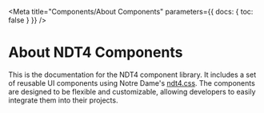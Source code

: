 
<Meta
  title="Components/About Components"
  parameters={{ docs: { toc: false } }}
/>

<style>
  {`
    .sbdocs-toc--custom { display:none; }
    .component-svg { height: 0; width: 0; position: absolute; }
  `}
</style>

# About NDT4 Components

This is the documentation for the NDT4 component library. It includes a set of reusable UI components using Notre Dame's [ndt4.css](https://conductor.nd.edu/stylesheets/themes/ndt/4.0/ndt.css). The components are designed to be flexible and customizable, allowing developers to easily integrate them into their projects.

<sb-components-list heading="Components Index"></sb-components-list>


<svg className="component-svg" width="512" height="384">
  <defs>
    <symbol id="thumb-accordion" viewBox="0 0 512 384">
      <rect fill="var(--thumb-bg-light)" x="72.1" y="122.8" width="367.8" height="138.5"/>
      <path stroke="var(--thumb-border-light)" strokeWidth="2" d="M72.1,122.8h367.8M72.1,67.6h367.8M72.1,261.3h367.8M72.1,316.4h367.8"/>
      <path fill="var(--thumb-secondary)" d="M423.8,94.5c0,0,.2,0,.2,0s0,.1,0,.2v.8c0,0,0,.2,0,.2s-.1,0-.2,0h-4.8v4.8c0,0,0,.2,0,.2,0,0-.1,0-.2,0h-.8c0,0-.2,0-.2,0,0,0,0-.1,0-.2v-4.8h-4.8c0,0-.2,0-.2,0s0-.1,0-.2v-.8c0,0,0-.2,0-.2s.1,0,.2,0h4.8v-4.8c0,0,0-.2,0-.2,0,0,.1,0,.2,0h.8c0,0,.2,0,.2,0,0,0,0,.1,0,.2v4.8h4.8ZM423.8,288.1c0,0,.2,0,.2,0s0,.1,0,.2v.8c0,0,0,.2,0,.2s-.1,0-.2,0h-4.8v4.8c0,0,0,.2,0,.2,0,0-.1,0-.2,0h-.8c0,0-.2,0-.2,0,0,0,0-.1,0-.2v-4.8h-4.8c0,0-.2,0-.2,0s0-.1,0-.2v-.8c0,0,0-.2,0-.2s.1,0,.2,0h4.8v-4.8c0,0,0-.2,0-.2,0,0,.1,0,.2,0h.8c0,0,.2,0,.2,0,0,0,0,.1,0,.2v4.8h4.8ZM426.1,154.3h-11.1c0,0-.2,0-.2,0s0-.1,0-.2v-.8c0,0,0-.2,0-.2s.1,0,.2,0h11.1c0,0,.2,0,.2,0s0,.1,0,.2v.8c0,0,0,.2,0,.2s-.1,0-.2,0Z"/>
      <path stroke="var(--thumb-tertiary)" strokeWidth="4" d="M87.4,185.8h249.1M87.4,209.3h249.1M87.4,232.8h199.3"/>
      <path stroke="var(--thumb-primary)" strokeWidth="10" d="M87.4,95.2h140.6M87.4,153.5h140.6M87.4,288.8h140.6"/>
    </symbol>
    <symbol id="thumb-avatar" viewBox="0 0 512 384">
      <path fill="var(--thumb-primary)" stroke="var(--thumb-primary)" strokeWidth="2" d="M242.8,87.3h0c46.4,0,84,37.6,84,84s-37.6,84-84,84-84-37.6-84-84,37.6-84,84-84Z"/>
      <path fill="var(--thumb-bg-light)" stroke="var(--thumb-primary)" strokeWidth="2" d="M242.8,116.5c6.3,0,12.5,1.6,17.9,4.8,6.8,3.9,12.2,10,15.2,17.3,3,7.3,3.5,15.4,1.5,23-2,7.6-6.5,14.4-12.8,19.2-6.3,4.8-13.9,7.4-21.8,7.4s-15.6-2.6-21.8-7.4c-6.3-4.8-10.8-11.5-12.8-19.2-2-7.6-1.5-15.7,1.5-23,3-7.3,8.4-13.4,15.2-17.3,5.4-3.2,11.6-4.9,17.9-4.8ZM242.8,255.2c22.9,0,43.6-9.2,58.7-24l-1.4-19c-.4-5-1.6-9.3-4.6-13.2-2.9-3.8-7.1-6.5-11.8-7.6l-15.9-4c-7.9,5.7-16.7,8.4-26.4,8.1-8.8-.3-16.7-3-23.8-8.1l-15.9,4c-4.8,1.2-8.7,3.7-11.8,7.6-3.1,3.9-4,8.2-4.6,13.2l-1.4,19c15.1,14.8,35.9,24,58.7,24Z"/>
    </symbol>
    <symbol id="thumb-breadcrumb" viewBox="0 0 512 384">
      <path fill="var(--thumb-primary)" d="M176.7,199.7h-92.7v-15.6h92.7v15.6ZM431.3,199.9v-15.6h-92.7v15.6h92.7ZM304,199.9v-15.6h-92.7v15.6h92.7Z"/>
      <path fill="var(--thumb-secondary)" d="M192.4,197c-.1.1-.2.2-.4.2s-.3,0-.4-.2l-.5-.5c-.1-.1-.2-.2-.2-.4s0-.3.1-.4l3.5-3.5-3.5-3.5c-.1-.1-.2-.2-.1-.4s0-.3.2-.4l.5-.5c.1-.1.2-.2.4-.2s.3,0,.4.2l4.3,4.3c.1.1.2.2.2.4s0,.3-.2.4l-4.3,4.3ZM319.8,197c-.1.1-.2.2-.4.2s-.3,0-.4-.2l-.5-.5c-.1-.1-.2-.2-.2-.4s0-.3.1-.4l3.5-3.5-3.5-3.5c-.1-.1-.2-.2-.1-.4s0-.3.2-.4l.5-.5c.1-.1.2-.2.4-.2s.3,0,.4.2l4.3,4.3c.1.1.2.2.2.4s0,.3-.2.4l-4.3,4.3Z"/>
    </symbol>
    <symbol id="thumb-buttonsbutton" viewBox="0 0 512 384">
      <rect stroke="var(--thumb-border-dark)" strokeWidth="2" fill="transparent" x="231.3" y="84.7" width="49.4" height="214.5" rx="24.7" ry="24.7" transform="translate(448 -64) rotate(90)"/>
      <rect fill="var(--thumb-primary)" x="243.1" y="126.7" width="8.5" height="130.6" transform="translate(439.3 -55.3) rotate(90)"/>
      <path fill="var(--thumb-secondary)" d="M336.8,191.6l-4.3-4.3c-.1-.1-.2-.2-.4-.2s-.3,0-.4.2l-.5.5c-.1.1-.2.2-.2.4,0,.1,0,.3.1.4l2.6,2.6h-8.1c-.1,0-.3,0-.4.2s-.2.2-.2.4v.7c0,.1,0,.3.1.4,0,.1.2.2.4.2h8.1l-2.6,2.6c-.1.1-.2.2-.1.4,0,.1,0,.3.2.4l.5.5c.1.1.2.2.4.2s.3,0,.4-.2l4.3-4.3c.1-.1.2-.2.2-.4s0-.3-.2-.4Z"/>
    </symbol>
    <symbol id="thumb-buttonsicon-button" viewBox="0 0 512 384">
      <path stroke="var(--thumb-border-dark)" strokeWidth="2" fill="transparent" d="M280.5,148.7c0,13.5-11,24.5-24.5,24.5s-24.5-11-24.5-24.5,11-24.5,24.5-24.5,24.5,11,24.5,24.5ZM360.8,226.1h0c0-13.6-11.1-24.7-24.7-24.7h-160.1c-13.6,0-24.7,11.1-24.7,24.7h0c0,13.6,11.1,24.7,24.7,24.7h160.1c13.6,0,24.7-11.1,24.7-24.7Z"/>
      <path fill="var(--thumb-secondary)" d="M256,138.1c.3,0,.5.1.7.3l7.7,7.7c.2.2.3.4.3.7s0,.5-.3.7l-.9.9c-.2.2-.4.3-.7.3-.3,0-.5,0-.7-.3l-4.6-4.6v14.5c0,.3,0,.5-.3.7-.2.2-.4.3-.7.3h-1.2c-.3,0-.5,0-.7-.3s-.3-.4-.3-.7v-14.5s-4.6,4.6-4.6,4.6c-.2.2-.4.3-.7.3-.3,0-.5-.1-.7-.3l-.9-.9c-.2-.2-.3-.4-.3-.7s0-.5.3-.7l7.7-7.7c.2-.2.4-.3.7-.3ZM179.9,215.9l-7.7,7.7c-.2.2-.3.4-.3.7s0,.5.3.7l.9.9c.2.2.4.3.7.3.3,0,.5,0,.7-.3l4.6-4.6v14.5c0,.3,0,.5.3.7s.4.3.7.3h1.2c.3,0,.5,0,.7-.3.2-.2.3-.4.3-.7v-14.5s4.6,4.6,4.6,4.6c.2.2.4.3.7.3.3,0,.5-.1.7-.3l.9-.9c.2-.2.3-.4.3-.7s0-.5-.3-.7l-7.7-7.7c-.2-.2-.4-.3-.7-.3s-.5.1-.7.3Z"/>
      <line stroke="var(--thumb-primary)" strokeWidth="6" x1="208.7" y1="226.1" x2="339.3" y2="226.1"/>
    </symbol>
    <symbol id="thumb-buttonsbutton-group" viewBox="0 0 512 384">
      <rect fill="var(--thumb-bg-light)" x="155.6" y="167.3" width="94.1" height="41.3"/>
      <rect stroke="var(--thumb-border-dark)" strokeWidth="2" fill="transparent" x="236.5" y="-18.8" width="41.3" height="413.3" rx="20.6" ry="20.6" transform="translate(445 -69.2) rotate(90)"/>
      <path stroke="var(--thumb-primary)" strokeWidth="6" d="M78.2,187.9h60.1M172.6,187.9h60.1M267,187.9h60.1M361.4,187.9h60.1"/>
    </symbol>
    <symbol id="thumb-buttonsbutton-list" viewBox="0 0 512 384">
      <path stroke="var(--thumb-border-light)" strokeWidth="2" d="M72.1,81.6h367.8M72.1,136.8h367.8M72.1,192h367.8M72.1,247.2h367.8M72.1,302.4h367.8"/>
      <path fill="var(--thumb-secondary)" d="M418.7,104c0,0,.1,0,.2,0s.1,0,.2,0l5,5.1c0,0,0,.1,0,.2s0,.1,0,.2l-5,5.1s-.1,0-.2,0-.2,0-.2,0l-.5-.5s0-.1,0-.2,0-.2,0-.2l3.7-3.7h-8.2c0,0-.1,0-.2,0,0,0,0-.1,0-.2v-.7c0,0,0-.1,0-.2,0,0,.1,0,.2,0h8.2l-3.7-3.7c0,0,0-.1,0-.2s0-.1,0-.2l.5-.5ZM418.7,159.1c0,0,.1,0,.2,0s.1,0,.2,0l5,5.1c0,0,0,.1,0,.2s0,.1,0,.2l-5,5.1s-.1,0-.2,0-.2,0-.2,0l-.5-.5s0-.1,0-.2,0-.2,0-.2l3.7-3.7h-8.2c0,0-.1,0-.2,0,0,0,0-.1,0-.2v-.7c0,0,0-.1,0-.2,0,0,.1,0,.2,0h8.2l-3.7-3.7c0,0,0-.1,0-.2s0-.1,0-.2l.5-.5ZM418.7,214.3c0,0,.1,0,.2,0s.1,0,.2,0l5,5.1c0,0,0,.1,0,.2s0,.1,0,.2l-5,5.1s-.1,0-.2,0-.2,0-.2,0l-.5-.5s0-.1,0-.2,0-.2,0-.2l3.7-3.7h-8.2c0,0-.1,0-.2,0,0,0,0-.1,0-.2v-.7c0,0,0-.1,0-.2,0,0,.1,0,.2,0h8.2l-3.7-3.7c0,0,0-.1,0-.2s0-.1,0-.2l.5-.5ZM418.7,269.5c0,0,.1,0,.2,0s.1,0,.2,0l5,5.1c0,0,0,.1,0,.2s0,.1,0,.2l-5,5.1s-.1,0-.2,0-.2,0-.2,0l-.5-.5s0-.1,0-.2,0-.2,0-.2l3.7-3.7h-8.2c0,0-.1,0-.2,0,0,0,0-.1,0-.2v-.7c0,0,0-.1,0-.2,0,0,.1,0,.2,0h8.2l-3.7-3.7c0,0,0-.1,0-.2s0-.1,0-.2l.5-.5Z"/>
      <path stroke="var(--thumb-primary)" strokeWidth="8" d="M85.1,109.2h141.9M85.1,164.4h141.9M85.1,219.6h141.9M85.1,274.8h141.9"/>
    </symbol>
    <symbol id="thumb-buttonsvideo-button" viewBox="0 0 512 384">
      <path fill="var(--thumb-secondary)" d="M159.2,159.7c-17.8,0-32.3,14.5-32.3,32.3s14.5,32.3,32.3,32.3,32.3-14.5,32.3-32.3-14.5-32.3-32.3-32.3ZM151.2,204.6v-25.1l21.8,12.6-21.8,12.6Z"/>
      <path stroke="var(--thumb-primary)" strokeWidth="6" d="M214.6,178.4h170.6M214.6,205.9h136.4"/>
    </symbol>
    <symbol id="thumb-byline" viewBox="0 0 512 384">
      <path stroke="var(--thumb-primary)" strokeWidth="2" fill="var(--thumb-primary)" d="M161.9,159.7h0c17.8,0,32.3,14.5,32.3,32.3s-14.5,32.3-32.3,32.3-32.3-14.5-32.3-32.3,14.5-32.3,32.3-32.3Z"/>
      <path stroke="var(--thumb-primary)" strokeWidth="2" fill="var(--thumb-border-light)" d="M161.9,170.9c2.4,0,4.8.6,6.9,1.9,2.6,1.5,4.7,3.9,5.8,6.7,1.2,2.8,1.4,5.9.6,8.8-.8,2.9-2.5,5.5-4.9,7.4-2.4,1.8-5.4,2.8-8.4,2.8s-6-1-8.4-2.8c-2.4-1.8-4.1-4.4-4.9-7.4-.8-2.9-.6-6,.6-8.8,1.2-2.8,3.2-5.1,5.8-6.7,2.1-1.2,4.5-1.9,6.9-1.9ZM161.9,224.3c8.8,0,16.8-3.5,22.6-9.2l-.5-7.3c-.2-1.9-.6-3.6-1.8-5.1-1.1-1.5-2.7-2.5-4.5-2.9l-6.1-1.6c-3,2.2-6.4,3.2-10.2,3.1-3.4-.1-6.4-1.2-9.1-3.1l-6.1,1.6c-1.8.5-3.3,1.4-4.5,2.9s-1.5,3.2-1.8,5.1l-.5,7.3c5.8,5.7,13.8,9.2,22.6,9.2Z"/>
      <path stroke="var(--thumb-primary)" stroke-width="6" d="M211.9,178.4h170.6M211.9,205.9h136.4"/>
    </symbol>
    <symbol id="thumb-cardscard-default" viewBox="0 0 512 384">
      <polygon stroke="var(--thumb-border-dark)" strokeWidth="2" fill="transparent" points="387.2 226.6 387.2 52 124.8 52 124.8 52 124.8 226.6 387.2 226.6"/>
      <rect fill="var(--thumb-primary)" x="183.9" y="188.5" width="12.4" height="130.6" transform="translate(443.9 63.7) rotate(90)"/>
      <path fill="var(--thumb-tertiary)" d="M386.2,308.6v-4.9H126.5s0,4.9,0,4.9h259.6ZM386.2,332v-4.9H126.5s0,4.9,0,4.9h259.6Z"/>
      <path fill="var(--thumb-secondary)" d="M277.3,258.5c-.1.1-.2.2-.4.2s-.3,0-.4-.2l-.5-.5c-.1-.1-.2-.2-.2-.4s0-.3.1-.4l3.5-3.5-3.5-3.5c-.1-.1-.2-.2-.1-.4s0-.3.2-.4l.5-.5c.1-.1.2-.2.4-.2s.3,0,.4.2l4.3,4.3c.1.1.2.2.2.4s0,.3-.2.4l-4.3,4.3Z"/>
      <line stroke="var(--thumb-border-dark)" strokeWidth="2" x1="387.2" y1="226.6" x2="124.8" y2="52"/>
      <line stroke="var(--thumb-border-dark)" strokeWidth="2" x1="124.8" y1="226.6" x2="387.2" y2="52"/>
      <line stroke="var(--thumb-border-light)" strokeWidth="2" x1="124.8" y1="281.4" x2="385.7" y2="281.4"/>
    </symbol>
    <symbol id="thumb-dialog" viewBox="0 0 512 384">
      <path stroke="var(--thumb-border-dark)" strokeWidth="2" fill="transparent" d="M112.8,290.7V93.3s0,0,0,0h286.4v197.4H112.8ZM216,255.7h0c0-6.8-5.5-12.4-12.4-12.4h-59.5c-6.8,0-12.4,5.5-12.4,12.4h0c0,6.8,5.5,12.4,12.4,12.4h59.5c6.8,0,12.4-5.5,12.4-12.4Z"/>
      <line stroke="var(--thumb-border-light)" x1="112.8" y1="136.4" x2="399.2" y2="136.4"/>
      <path stroke="var(--thumb-tertiary)" strokeWidth="4" d="M131.8,168.5h249.1M131.8,192h249.1M131.8,215.5h199.3"/>
      <path fill="var(--thumb-primary)" d="M377.3,114.7l3.5,3.5c0,0,0,.2,0,.2s0,.2,0,.2l-.6.6c0,0-.1,0-.2,0s-.2,0-.2,0l-3.5-3.5-3.5,3.5c0,0-.2,0-.2,0s-.2,0-.2,0l-.6-.6c0,0,0-.1,0-.2s0-.2,0-.2l3.5-3.5-3.5-3.5c0,0,0-.2,0-.2s0-.2,0-.2l.6-.6c0,0,.1,0,.2,0s.2,0,.2,0l3.5,3.5,3.5-3.5c0,0,.2,0,.2,0s.2,0,.2,0l.6.6c0,0,0,.1,0,.2s0,.2,0,.2l-3.5,3.5ZM261.6,120.9v-12.4h-130.6s0,12.4,0,12.4h130.6ZM190.7,257.9v-4.3h-42.3s0,4.3,0,4.3h42.3Z"/>
      <path fill="var(--thumb-secondary)" d="M200.7,258.1c0,0-.1,0-.2,0s-.1,0-.2,0l-.2-.2c0,0,0-.1,0-.2s0-.1,0-.2l1.7-1.7-1.7-1.7c0,0,0-.1,0-.2s0-.1,0-.2l.2-.2c0,0,.1,0,.2,0s.1,0,.2,0l2.2,2.2c0,0,0,.1,0,.2s0,.1,0,.2l-2.2,2.2Z"/>
    </symbol>
    <symbol id="thumb-faq" viewBox="0 0 512 384">
      <path fill="var(--thumb-tertiary)" d="M153.5,198.2h-1.1v-12.7c-.1,0,.9,0,.9,0l.2,1.6c.6-1,1.7-1.8,3.1-1.8,2.6,0,4.1,1.8,4.1,4.8s-1.5,4.8-4.1,4.8-2.5-.7-3.1-1.7v5.1ZM156.6,186.5c-1.9,0-3,1.4-3.1,2.6v2.1c0,1.2,1.2,2.6,3.1,2.6s2.9-1.3,2.9-3.7-1.1-3.7-2.9-3.7ZM163.2,180.8h1.1v13.9h-1.1v-13.9ZM170.4,189.5l3.2-.5v-.4c0-1.6-1-2.1-2.7-2.1-1.6,0-2.2.6-2.4,1.8l-1.2-.2c.3-1.6,1.2-2.7,3.6-2.7s3.8,1.1,3.8,3.3v6.1c.1,0-.9,0-.9,0l-.2-1.6c-.6,1-2,1.8-3.5,1.8-2.2,0-3.2-1-3.2-2.6s1.4-2.5,3.5-2.8ZM170.1,193.9c2,0,3.4-1.5,3.5-2.7v-1.2l-3.2.5c-1.3.2-2.3.5-2.3,1.8s.7,1.6,2,1.6ZM180.9,193.9c1.6,0,2.3-.6,2.5-1.8l1.2.2c-.3,1.6-1.4,2.7-3.8,2.7s-4.1-1.8-4.1-4.8,1.5-4.8,4.1-4.8,3.4,1.1,3.8,2.7l-1.2.2c-.3-1.1-1-1.8-2.5-1.8-1.8,0-2.9,1.4-2.9,3.7s1.1,3.7,2.9,3.7ZM194.5,190.1v.5h-6.9c.1,2.3,1.3,3.3,3,3.3,1.6,0,2.3-.7,2.6-1.8l1.2.2c-.3,1.4-1.4,2.7-3.8,2.7s-4.2-1.6-4.2-4.8,1.6-4.8,4.2-4.8,3.9,1.7,3.9,4.8ZM187.6,189.6h5.6c0-2-.9-3.2-2.6-3.2-1.7,0-2.9.9-3,3.2ZM196.6,180.8h1.1v6.3c.6-1,1.8-1.7,3.2-1.7s3.4,1.1,3.4,3v6.4h-1.1v-6.2c0-1.4-1-2.1-2.4-2.1s-2.9,1.5-3,2.6v5.7h-1.1v-13.9ZM206.3,190.1c0-3.2,1.6-4.8,4.2-4.8s4.2,1.6,4.2,4.8-1.6,4.8-4.2,4.8-4.2-1.6-4.2-4.8ZM207.5,190.1c0,2.6,1.1,3.7,3,3.7s3-1.1,3-3.7-1.1-3.7-3-3.7-3,1.1-3,3.7ZM217.1,180.8h1.1v13.9h-1.1v-13.9ZM227.9,180.8h1.1v13.9c.1,0-.9,0-.9,0l-.2-1.6c-.6,1-1.7,1.8-3.1,1.8-2.6,0-4.1-1.8-4.1-4.8s1.5-4.8,4.1-4.8,2.5.7,3.1,1.7v-6.3ZM224.8,193.8c1.9,0,3-1.4,3.1-2.6v-2.1c0-1.2-1.2-2.6-3.1-2.6s-2.9,1.3-2.9,3.7,1.1,3.7,2.9,3.7ZM239.2,190.1v.5h-6.9c.1,2.3,1.3,3.3,3,3.3,1.6,0,2.3-.7,2.6-1.8l1.2.2c-.3,1.4-1.4,2.7-3.8,2.7s-4.2-1.6-4.2-4.8,1.6-4.8,4.2-4.8,3.9,1.7,3.9,4.8ZM232.4,189.6h5.6c0-2-.9-3.2-2.6-3.2-1.7,0-2.9.9-3,3.2ZM246.5,186.7c-.1,0-.5-.2-.9-.2-1.9,0-3,1.5-3.1,2.6v5.6h-1.1v-9.2c-.1,0,.9,0,.9,0l.2,1.6c.5-1,1.7-1.8,3.1-1.8s.8,0,1,.1v1.2Z"/>
    </symbol>
    <symbol id="thumb-formsform" viewBox="0 0 512 384">
      <rect stroke="var(--thumb-border-dark)" strokeWidth="2" fill="transparent" x="235.4" y="69.3" width="41.3" height="238.8" rx="3.9" ry="3.9" transform="translate(444.7 -67.3) rotate(90)"/>
      <path fill="var(--thumb-tertiary)" d="M153.5,198.2h-1.1v-12.7c-.1,0,.9,0,.9,0l.2,1.6c.6-1,1.7-1.8,3.1-1.8,2.6,0,4.1,1.8,4.1,4.8s-1.5,4.8-4.1,4.8-2.5-.7-3.1-1.7v5.1ZM156.6,186.5c-1.9,0-3,1.4-3.1,2.6v2.1c0,1.2,1.2,2.6,3.1,2.6s2.9-1.3,2.9-3.7-1.1-3.7-2.9-3.7ZM163.2,180.8h1.1v13.9h-1.1v-13.9ZM170.4,189.5l3.2-.5v-.4c0-1.6-1-2.1-2.7-2.1-1.6,0-2.2.6-2.4,1.8l-1.2-.2c.3-1.6,1.2-2.7,3.6-2.7s3.8,1.1,3.8,3.3v6.1c.1,0-.9,0-.9,0l-.2-1.6c-.6,1-2,1.8-3.5,1.8-2.2,0-3.2-1-3.2-2.6s1.4-2.5,3.5-2.8ZM170.1,193.9c2,0,3.4-1.5,3.5-2.7v-1.2l-3.2.5c-1.3.2-2.3.5-2.3,1.8s.7,1.6,2,1.6ZM180.9,193.9c1.6,0,2.3-.6,2.5-1.8l1.2.2c-.3,1.6-1.4,2.7-3.8,2.7s-4.1-1.8-4.1-4.8,1.5-4.8,4.1-4.8,3.4,1.1,3.8,2.7l-1.2.2c-.3-1.1-1-1.8-2.5-1.8-1.8,0-2.9,1.4-2.9,3.7s1.1,3.7,2.9,3.7ZM194.5,190.1v.5h-6.9c.1,2.3,1.3,3.3,3,3.3,1.6,0,2.3-.7,2.6-1.8l1.2.2c-.3,1.4-1.4,2.7-3.8,2.7s-4.2-1.6-4.2-4.8,1.6-4.8,4.2-4.8,3.9,1.7,3.9,4.8ZM187.6,189.6h5.6c0-2-.9-3.2-2.6-3.2-1.7,0-2.9.9-3,3.2ZM196.6,180.8h1.1v6.3c.6-1,1.8-1.7,3.2-1.7s3.4,1.1,3.4,3v6.4h-1.1v-6.2c0-1.4-1-2.1-2.4-2.1s-2.9,1.5-3,2.6v5.7h-1.1v-13.9ZM206.3,190.1c0-3.2,1.6-4.8,4.2-4.8s4.2,1.6,4.2,4.8-1.6,4.8-4.2,4.8-4.2-1.6-4.2-4.8ZM207.5,190.1c0,2.6,1.1,3.7,3,3.7s3-1.1,3-3.7-1.1-3.7-3-3.7-3,1.1-3,3.7ZM217.1,180.8h1.1v13.9h-1.1v-13.9ZM227.9,180.8h1.1v13.9c.1,0-.9,0-.9,0l-.2-1.6c-.6,1-1.7,1.8-3.1,1.8-2.6,0-4.1-1.8-4.1-4.8s1.5-4.8,4.1-4.8,2.5.7,3.1,1.7v-6.3ZM224.8,193.8c1.9,0,3-1.4,3.1-2.6v-2.1c0-1.2-1.2-2.6-3.1-2.6s-2.9,1.3-2.9,3.7,1.1,3.7,2.9,3.7ZM239.2,190.1v.5h-6.9c.1,2.3,1.3,3.3,3,3.3,1.6,0,2.3-.7,2.6-1.8l1.2.2c-.3,1.4-1.4,2.7-3.8,2.7s-4.2-1.6-4.2-4.8,1.6-4.8,4.2-4.8,3.9,1.7,3.9,4.8ZM232.4,189.6h5.6c0-2-.9-3.2-2.6-3.2-1.7,0-2.9.9-3,3.2ZM246.5,186.7c-.1,0-.5-.2-.9-.2-1.9,0-3,1.5-3.1,2.6v5.6h-1.1v-9.2c-.1,0,.9,0,.9,0l.2,1.6c.5-1,1.7-1.8,3.1-1.8s.8,0,1,.1v1.2Z"/>
    </symbol>
    <symbol id="thumb-forminput" viewBox="0 0 512 384">
      <rect stroke="var(--thumb-border-dark)" strokeWidth="2" fill="transparent" x="235.4" y="69.3" width="41.3" height="238.8" rx="3.9" ry="3.9" transform="translate(444.7 -67.3) rotate(90)"/>
      <path fill="var(--thumb-tertiary)" d="M153.5,198.2h-1.1v-12.7c-.1,0,.9,0,.9,0l.2,1.6c.6-1,1.7-1.8,3.1-1.8,2.6,0,4.1,1.8,4.1,4.8s-1.5,4.8-4.1,4.8-2.5-.7-3.1-1.7v5.1ZM156.6,186.5c-1.9,0-3,1.4-3.1,2.6v2.1c0,1.2,1.2,2.6,3.1,2.6s2.9-1.3,2.9-3.7-1.1-3.7-2.9-3.7ZM163.2,180.8h1.1v13.9h-1.1v-13.9ZM170.4,189.5l3.2-.5v-.4c0-1.6-1-2.1-2.7-2.1-1.6,0-2.2.6-2.4,1.8l-1.2-.2c.3-1.6,1.2-2.7,3.6-2.7s3.8,1.1,3.8,3.3v6.1c.1,0-.9,0-.9,0l-.2-1.6c-.6,1-2,1.8-3.5,1.8-2.2,0-3.2-1-3.2-2.6s1.4-2.5,3.5-2.8ZM170.1,193.9c2,0,3.4-1.5,3.5-2.7v-1.2l-3.2.5c-1.3.2-2.3.5-2.3,1.8s.7,1.6,2,1.6ZM180.9,193.9c1.6,0,2.3-.6,2.5-1.8l1.2.2c-.3,1.6-1.4,2.7-3.8,2.7s-4.1-1.8-4.1-4.8,1.5-4.8,4.1-4.8,3.4,1.1,3.8,2.7l-1.2.2c-.3-1.1-1-1.8-2.5-1.8-1.8,0-2.9,1.4-2.9,3.7s1.1,3.7,2.9,3.7ZM194.5,190.1v.5h-6.9c.1,2.3,1.3,3.3,3,3.3,1.6,0,2.3-.7,2.6-1.8l1.2.2c-.3,1.4-1.4,2.7-3.8,2.7s-4.2-1.6-4.2-4.8,1.6-4.8,4.2-4.8,3.9,1.7,3.9,4.8ZM187.6,189.6h5.6c0-2-.9-3.2-2.6-3.2-1.7,0-2.9.9-3,3.2ZM196.6,180.8h1.1v6.3c.6-1,1.8-1.7,3.2-1.7s3.4,1.1,3.4,3v6.4h-1.1v-6.2c0-1.4-1-2.1-2.4-2.1s-2.9,1.5-3,2.6v5.7h-1.1v-13.9ZM206.3,190.1c0-3.2,1.6-4.8,4.2-4.8s4.2,1.6,4.2,4.8-1.6,4.8-4.2,4.8-4.2-1.6-4.2-4.8ZM207.5,190.1c0,2.6,1.1,3.7,3,3.7s3-1.1,3-3.7-1.1-3.7-3-3.7-3,1.1-3,3.7ZM217.1,180.8h1.1v13.9h-1.1v-13.9ZM227.9,180.8h1.1v13.9c.1,0-.9,0-.9,0l-.2-1.6c-.6,1-1.7,1.8-3.1,1.8-2.6,0-4.1-1.8-4.1-4.8s1.5-4.8,4.1-4.8,2.5.7,3.1,1.7v-6.3ZM224.8,193.8c1.9,0,3-1.4,3.1-2.6v-2.1c0-1.2-1.2-2.6-3.1-2.6s-2.9,1.3-2.9,3.7,1.1,3.7,2.9,3.7ZM239.2,190.1v.5h-6.9c.1,2.3,1.3,3.3,3,3.3,1.6,0,2.3-.7,2.6-1.8l1.2.2c-.3,1.4-1.4,2.7-3.8,2.7s-4.2-1.6-4.2-4.8,1.6-4.8,4.2-4.8,3.9,1.7,3.9,4.8ZM232.4,189.6h5.6c0-2-.9-3.2-2.6-3.2-1.7,0-2.9.9-3,3.2ZM246.5,186.7c-.1,0-.5-.2-.9-.2-1.9,0-3,1.5-3.1,2.6v5.6h-1.1v-9.2c-.1,0,.9,0,.9,0l.2,1.6c.5-1,1.7-1.8,3.1-1.8s.8,0,1,.1v1.2Z"/>
    </symbol>
    <symbol id="thumb-formselect" viewBox="0 0 512 384">
      <rect stroke="var(--thumb-border-dark)" strokeWidth="2" fill="transparent" x="235.4" y="92.6" width="41.3" height="198.8" rx="3.9" ry="3.9" transform="translate(448 -64) rotate(90)"/>
      <path fill="var(--thumb-primary)" d="M169.6,193.7c0-3.2,1.6-4.8,4.2-4.8s4.2,1.6,4.2,4.8-1.6,4.8-4.2,4.8-4.2-1.6-4.2-4.8ZM170.8,193.7c0,2.6,1.2,3.7,3,3.7s3-1.1,3-3.7-1.2-3.7-3-3.7-3,1.1-3,3.7ZM181.2,201.8h-1.2v-12.8c-.1,0,.9,0,.9,0l.2,1.6c.6-1,1.8-1.8,3.1-1.8,2.6,0,4.1,1.8,4.1,4.8s-1.5,4.8-4.1,4.8-2.5-.7-3.1-1.8v5.1ZM184.3,190c-1.9,0-3,1.5-3.1,2.6v2.1c0,1.2,1.2,2.6,3.1,2.6s2.9-1.3,2.9-3.7-1.1-3.7-2.9-3.7ZM189.8,189h1.7v-2.4l1.2-.4v2.8h2.9v1.1h-2.9v4.7c0,2.1.6,2.5,2,2.5s.7-.1.9-.2v1.1c-.1,0-.5.1-.9.1-2.8,0-3.2-1.7-3.2-3.6v-4.7h-1.7v-1.1ZM199.2,186.9h-1.5v-1.5h1.5v1.5ZM197.9,189h1.2v9.3h-1.2v-9.3ZM201.5,193.7c0-3.2,1.6-4.8,4.2-4.8s4.2,1.6,4.2,4.8-1.6,4.8-4.2,4.8-4.2-1.6-4.2-4.8ZM202.7,193.7c0,2.6,1.2,3.7,3,3.7s3-1.1,3-3.7-1.2-3.7-3-3.7-3,1.1-3,3.7ZM213.1,190.6c.6-1,1.8-1.8,3.2-1.8s3.4,1.1,3.4,3v6.5h-1.2v-6.2c0-1.4-1-2.1-2.5-2.1s-2.9,1.5-3,2.6v5.7h-1.2v-9.3c-.1,0,.9,0,.9,0l.2,1.6ZM227.1,198.3v-1.1h3.8v-10.5c-.9,1-2.4,1.7-4,2.2v-1.2c2-.5,3.1-1.5,4.2-2.9h1v12.4h4v1.1h-8.9Z"/>
      <path fill="var(--thumb-secondary)" d="M327.6,190.3c-.1-.1-.2-.2-.2-.4s0-.3.2-.4l.5-.5c.1-.1.2-.2.4-.2s.3,0,.4.2l3.7,3.7,3.7-3.7c.1-.1.2-.2.4-.2s.3,0,.4.2l.5.5c.1.1.2.2.2.4s0,.3-.2.4l-4.7,4.7c-.1.1-.2.2-.4.2s-.3,0-.4-.2l-4.7-4.7Z"/>
    </symbol>
    <symbol id="thumb-formswitch" viewBox="0 0 512 384">
      <rect stroke="var(--thumb-border-dark)" strokeWidth="2" fill="transparent" x="235.4" y="146.9" width="41.3" height="82" rx="20.6" ry="20.6" transform="translate(443.9 -68.1) rotate(90)"/>
      <circle fill="var(--thumb-primary)" cx="235.6" cy="187.9" r="13.4"/>
    </symbol>
    <symbol id="thumb-formtextarea" viewBox="0 0 512 384">
      <rect stroke="var(--thumb-border-dark)" strokeWidth="2" fill="transparent" x="186.8" y="47.6" width="138.4" height="288.8" rx="3.9" ry="3.9" transform="translate(448 -64) rotate(90)"/>
      <path fill="var(--thumb-tertiary)" d="M128.5,153h-1.1v-12.7c-.1,0,.9,0,.9,0l.2,1.6c.6-1,1.7-1.8,3.1-1.8,2.6,0,4.1,1.8,4.1,4.8s-1.5,4.8-4.1,4.8-2.5-.7-3.1-1.7v5.1ZM131.6,141.2c-1.9,0-3,1.4-3.1,2.6v2.1c0,1.2,1.2,2.6,3.1,2.6s2.9-1.3,2.9-3.7-1.1-3.7-2.9-3.7ZM138.2,135.6h1.1v13.9h-1.1v-13.9ZM145.4,144.2l3.2-.5v-.4c0-1.6-1-2.1-2.7-2.1-1.6,0-2.2.6-2.4,1.8l-1.2-.2c.3-1.6,1.2-2.7,3.6-2.7s3.8,1.1,3.8,3.3v6.1c.1,0-.9,0-.9,0l-.2-1.6c-.6,1-2,1.8-3.5,1.8-2.2,0-3.2-1-3.2-2.6s1.4-2.5,3.5-2.8ZM145.1,148.6c2,0,3.4-1.5,3.5-2.7v-1.2l-3.2.5c-1.3.2-2.3.5-2.3,1.8s.7,1.6,2,1.6ZM155.9,148.6c1.6,0,2.3-.6,2.5-1.8l1.2.2c-.3,1.6-1.4,2.7-3.8,2.7s-4.1-1.8-4.1-4.8,1.5-4.8,4.1-4.8,3.4,1.1,3.8,2.7l-1.2.2c-.3-1.1-1-1.8-2.5-1.8-1.8,0-2.9,1.4-2.9,3.7s1.1,3.7,2.9,3.7ZM169.5,144.9v.5h-6.9c.1,2.3,1.3,3.3,3,3.3,1.6,0,2.3-.7,2.6-1.8l1.2.2c-.3,1.4-1.4,2.7-3.8,2.7s-4.2-1.6-4.2-4.8,1.6-4.8,4.2-4.8,3.9,1.7,3.9,4.8ZM162.6,144.3h5.6c0-2-.9-3.2-2.6-3.2-1.7,0-2.9.9-3,3.2ZM171.6,135.6h1.1v6.3c.6-1,1.8-1.7,3.2-1.7s3.4,1.1,3.4,3v6.4h-1.1v-6.2c0-1.4-1-2.1-2.4-2.1s-2.9,1.5-3,2.6v5.7h-1.1v-13.9ZM181.3,144.9c0-3.2,1.6-4.8,4.2-4.8s4.2,1.6,4.2,4.8-1.6,4.8-4.2,4.8-4.2-1.6-4.2-4.8ZM182.5,144.9c0,2.6,1.1,3.7,3,3.7s3-1.1,3-3.7-1.1-3.7-3-3.7-3,1.1-3,3.7ZM192.1,135.6h1.1v13.9h-1.1v-13.9ZM202.9,135.6h1.1v13.9c.1,0-.9,0-.9,0l-.2-1.6c-.6,1-1.7,1.8-3.1,1.8-2.6,0-4.1-1.8-4.1-4.8s1.5-4.8,4.1-4.8,2.5.7,3.1,1.7v-6.3ZM199.8,148.6c1.9,0,3-1.4,3.1-2.6v-2.1c0-1.2-1.2-2.6-3.1-2.6s-2.9,1.3-2.9,3.7,1.1,3.7,2.9,3.7ZM214.2,144.9v.5h-6.9c.1,2.3,1.3,3.3,3,3.3,1.6,0,2.3-.7,2.6-1.8l1.2.2c-.3,1.4-1.4,2.7-3.8,2.7s-4.2-1.6-4.2-4.8,1.6-4.8,4.2-4.8,3.9,1.7,3.9,4.8ZM207.4,144.3h5.6c0-2-.9-3.2-2.6-3.2-1.7,0-2.9.9-3,3.2ZM221.5,141.4c-.1,0-.5-.2-.9-.2-1.9,0-3,1.5-3.1,2.6v5.6h-1.1v-9.2c-.1,0,.9,0,.9,0l.2,1.6c.5-1,1.7-1.8,3.1-1.8s.8,0,1,.1v1.2Z"/>
      <path stroke="var(--thumb-tertiary)" strokeWidth="2" d="M381.2,254.7l12.3-12.3M393.5,250.5l-4.2,4.2"/>
    </symbol>
    <symbol id="thumb-gallery" viewBox="0 0 512 384">
      <path stroke="var(--thumb-primary)" strokeWidth="2" fill="transparent" d="M178.5,134.4H57.5s0-80.7,0-80.7h121s0,80.7,0,80.7ZM57.5,53.7l121,80.7M57.5,134.4l121-80.7M316.5,53.7h-121s0,80.7,0,80.7h121s0-80.7,0-80.7ZM316.5,134.4l-121-80.7M316.5,53.7l-121,80.7M454.5,53.7h-121s0,80.7,0,80.7h121s0-80.7,0-80.7ZM454.5,134.3l-121-80.7M333.5,134.4l121-80.7M178.5,151.7H57.5s0,80.7,0,80.7h121s0-80.7,0-80.7ZM57.5,151.7l121,80.7M57.5,232.3l121-80.7M316.5,151.7h-121s0,80.7,0,80.7h121s0-80.7,0-80.7ZM195.5,151.7l121,80.7M195.5,232.3l121-80.7M454.5,151.7h-121s0,80.7,0,80.7h121s0-80.7,0-80.7ZM333.5,151.7l121,80.7M333.5,232.3l121-80.7M178.5,249.6H57.5s0,80.7,0,80.7h121s0-80.7,0-80.7ZM57.5,249.7l121,80.7M57.5,330.3l121-80.7M316.5,249.6h-121s0,80.7,0,80.7h121s0-80.7,0-80.7ZM316.5,330.3l-121-80.7M316.5,249.6l-121,80.7M454.5,249.6h-121s0,80.7,0,80.7h121s0-80.7,0-80.7ZM333.5,249.6l121,80.7M454.5,249.6l-121,80.7"/>
    </symbol>
    <symbol id="thumb-heading" viewBox="0 0 512 384">
      <path fill="var(--thumb-primary)" d="M153.2,92h-19.4c-3.3,0-3.4.1-3.4,2.2v9.6c0,7.1.3,8.1,4.1,8.5l2,.2c.4.3.3,1.5-.1,1.7-3.7-.1-6-.2-8.6-.2s-5.2.1-7.9.2c-.4-.2-.5-1.3-.1-1.7l1.2-.2c3.8-.7,3.9-1.4,3.9-8.5v-24.5c0-7.1-.5-8.3-4-8.6h-1.8c-.4-.4-.3-1.6.1-1.8,3.3,0,5.6.2,8.6.2s5,0,7.9-.2c.4.2.5,1.4.1,1.7h-1.3c-3.9.5-4.1,1.6-4.1,8.7v7.8c0,2.1.1,2.2,3.4,2.2h19.4c3.3,0,3.4,0,3.4-2.2v-7.8c0-7.1-.1-8.2-4.1-8.6h-1.3c-.4-.4-.3-1.6.1-1.8,3.1.1,5.4.2,8.2.2s5,0,8-.2c.4.2.5,1.4.1,1.7h-1.4c-3.9.5-4.1,1.6-4.1,8.7v24.5c0,7.1.1,8,4.1,8.5l1.6.2c.4.3.3,1.5-.1,1.7-3.3-.1-5.6-.2-8.2-.2s-5.2,0-8.2.2c-.4-.2-.5-1.3-.1-1.7l1.3-.2c4.1-.7,4.1-1.4,4.1-8.5v-9.6c0-2-.1-2.2-3.4-2.2ZM191,96.6h-12.6c-1.8,0-1.8.1-1.8,1.8,0,6.9,4,12.7,11.3,12.7s4.1-.7,6.3-3.3c.7-.2,1.2.2,1.2.8-2.2,4.6-7.1,6.3-10.7,6.3s-7.9-1.9-9.9-4.5c-2-2.7-2.9-5.8-2.9-8.8,0-8.4,5.5-15.4,13.7-15.4s9.7,4,9.7,8.1-.1,1.5-.3,1.8c-.2.4-1.2.5-4,.5ZM177.9,94.6h4.8c5,0,6.5-.3,7.1-.7.2-.1.4-.4.4-1.3,0-1.9-1.3-4.3-5.2-4.3s-7.5,3.7-7.5,5.9c0,.1,0,.3.5.3ZM204.6,102.8l8.1-2.9c1-.3,1.2-1,1.2-2v-3.1c.1-2.5-.7-5.9-4.9-5.9s-4.2,1-4.4,3.1c0,1.1-.1,1.9-.7,2.3-1,.8-2.9,1.3-3.9,1.3s-1-.3-1-1c0-3.5,7.7-8.4,12.6-8.4s7.3,2.9,7.1,8l-.4,11.8c-.1,3.1.5,5.9,3.1,5.9s1.3-.2,1.7-.4c.3-.2.7-.5.9-.5s.5.4.5.9-2.4,3-5.7,3-3.3-.6-4.4-2.1c-.3-.4-.7-1-1.1-1s-1.3.6-2.7,1.4c-1.5.8-3,1.7-4.9,1.7s-3.6-.5-4.8-1.6c-1.3-1.2-2.1-2.9-2.1-4.8s1.3-4.2,5.6-5.8ZM204.2,107.8c0,1.2.8,4.1,4.3,4.1s3.5-1,4.1-1.7c.8-.8.8-1.8.9-3.2v-4c.1-.7-.1-.9-.5-.9s-1.6.3-2.8.7c-4,1.4-6,2.4-6,5ZM252.9,74.2v29.9c0,5.4,0,7.9,2,7.9s1.9-.3,2.9-.7c.5.1.5,1.8,0,2.2-2.9.4-7.1,1.4-9,2.2-.4,0-.7-.2-.7-.5v-1.2c0-1,0-1.8-.1-2.1h-.3c-3,2-5.3,3.1-8.6,3.1-7.5,0-12.6-5.9-12.6-13.1s7.2-15.6,16.5-15.6,3.8.3,4.6.6c.3,0,.4-.4.4-1v-10.3c0-4,0-4.4-2.1-5.6l-.7-.4c-.3-.2-.3-1.2,0-1.4,1.7-.5,4.9-1.6,7.3-2.9.3,0,.5.1.7.4,0,2-.2,5.4-.2,8.4ZM247.9,107.3v-13.4c0-1.4-.3-2-.7-2.7-1-1.4-3.1-2.9-5.7-2.9-6.2,0-9.4,5.4-9.4,11.3s3.5,12,10.1,12,4.1-.8,5.2-1.9c.4-.4.5-1.4.5-2.5ZM265.3,106.4v-11.9c0-2.7,0-3-1.8-4.2l-.6-.4c-.3-.3-.3-1,0-1.2,1.6-.5,5.4-2.3,7-3.3.3,0,.6.1.7.4-.1,2.4-.3,5.6-.3,8.4v12.2c0,4.9.1,5.6,2.6,5.9l1.4.2c.5.3.3,1.5-.1,1.7-2-.1-4-.2-6.4-.2s-4.5,0-6.4.2c-.5-.2-.6-1.4-.1-1.7l1.4-.2c2.5-.3,2.6-1,2.6-5.9ZM267.6,71.6c2,0,3.4,1.6,3.4,3.5s-1.7,3.5-3.6,3.5-3.5-1.6-3.5-3.4,1.6-3.7,3.7-3.7ZM282.8,106.4v-11.9c0-2.7,0-3-1.8-4.2l-.6-.4c-.3-.3-.3-1,0-1.2,1.6-.5,5.4-2.3,6.8-3.3.3,0,.6.1.7.5-.1,1.6-.1,2.6-.1,3.2s.3.7.7.7c2.9-1.8,6.1-3.5,9.5-3.5,5.6,0,8,3.9,8,8.4v11.7c0,4.9.1,5.6,2.6,5.9l1.5.2c.5.3.3,1.5-.1,1.7-2-.1-4-.2-6.4-.2s-4.5,0-6.3.2c-.5-.2-.6-1.4-.1-1.7l1.3-.2c2.5-.4,2.6-1,2.6-5.9v-10.1c0-3.9-1.8-6.7-6.4-6.7s-4.8,1.1-5.8,2.4c-.9,1.2-1,2.1-1,4.1v10.4c0,4.9.1,5.5,2.6,5.9l1.2.2c.5.3.3,1.5-.1,1.7-1.8-.1-3.8-.2-6.2-.2s-4.5,0-6.4.2c-.5-.2-.6-1.4-.1-1.7l1.4-.2c2.5-.3,2.6-1,2.6-5.9ZM336.7,88.7h5.5c.7.3.6,2.7-.4,2.8h-4.9c.1,1.2.1,2.3.1,3.5,0,4.7-2.8,10.8-11.4,10.8s-2.2-.1-3-.2c-.8.5-3,1.8-3,3.7s1.6,2.9,4.8,2.9,5.1-.2,8.1-.2,9.5.7,9.5,7.5-8.1,12.9-16.9,12.9-11.3-4.5-11.3-7.9.3-2,.7-2.5c1.2-1.2,3.1-3,4.6-4.6.6-.6,1.2-1.2.5-1.6-2.7-.7-5-3-5-5.4s.3-.6,1-1.2c1.2-.7,2.4-1.9,3.6-3.1.3-.4.7-1,.7-1.3-2.3-1.2-5.1-3.9-5.1-8.2s5-10.3,11.1-10.3,5,.7,6.5,1.4c2.2,1,2.7,1.1,4.1,1.1ZM330.3,116.2h-2.3c-2.2,0-4.9.1-5.8.7-1.6,1-3.3,3.1-3.3,5.7,0,3.7,2.9,6.7,9.1,6.7s10.1-3.4,10.1-7.3-2.9-5.9-7.8-5.9ZM326.6,103.8c3.7,0,5.6-2.9,5.6-7.1s-1.9-8.5-6.1-8.5-5.7,3-5.7,7.6,2.9,8,6.2,8ZM136.7,147.9h2.5v28.1h-2.5v-13.2h-15.5v13.2h-2.5v-28.1h2.5v12.5h15.5v-12.5ZM152.9,156.6c5.6,0,8.1,3.6,8.1,9.9v1h-14.2c.2,4.8,2.7,6.8,6.2,6.8,3.4,0,4.8-1.4,5.4-3.7l2.6.3c-.6,3-2.9,5.5-8,5.5s-8.7-3.3-8.7-9.9,3.3-9.9,8.7-9.9ZM152.9,158.7c-3.5,0-5.9,1.9-6.2,6.6h11.6c0-4.2-1.8-6.6-5.5-6.6ZM164.9,170.9c0-3.9,2.9-5.2,7.3-5.8l6.6-1v-.9c0-3.3-2.1-4.4-5.5-4.4-3.2,0-4.5,1.3-5,3.7l-2.5-.4c.7-3.3,2.5-5.5,7.5-5.5s7.8,2.2,7.8,6.8v8.2l.2,4.5h-2.1l-.4-3.3c-1.2,2.2-4.2,3.6-7.2,3.6-4.5,0-6.7-2.1-6.7-5.5ZM167.3,170.9c0,2.3,1.5,3.3,4.2,3.3,4.1,0,7.1-3.1,7.2-5.5v-2.5l-6.6,1c-2.7.4-4.8,1-4.8,3.7ZM200.2,160.2v-13h2.4v24.3l.2,4.5h-2.2l-.4-3.3c-1.3,2.1-3.6,3.6-6.4,3.6-5.3,0-8.5-3.6-8.5-9.9s3.1-9.9,8.5-9.9,5.1,1.5,6.4,3.6ZM187.9,166.5c0,4.9,2.3,7.6,6,7.6s6.2-3,6.3-5.4v-4.4c-.1-2.4-2.4-5.4-6.3-5.4s-6,2.7-6,7.6ZM211.1,149.4v3.1h-3.1v-3.1h3.1ZM208.4,176v-19.1h2.4v19.1h-2.4ZM218.6,156.9l.4,3.2c1.3-2.1,3.6-3.6,6.5-3.6s7.1,2.2,7.1,6.1v13.3h-2.4v-12.8c0-2.8-2.1-4.4-5-4.4s-6,3-6.2,5.4v11.7h-2.4v-14.7l-.2-4.4h2.2ZM245,181.5c3.5,0,6.4-1.4,6.4-4.7v-4.8c-1.3,2.1-3.6,3.6-6.4,3.6-5.3,0-8.5-3.3-8.5-9.5s3.1-9.5,8.5-9.5,5.1,1.5,6.4,3.6l.4-3.3h2.2l-.2,4.5v15.2c0,4.5-3.3,7-8.8,7s-7.6-2.6-8.1-5.5l2.5-.3c.4,2.3,1.9,3.9,5.6,3.8ZM239,166.1c0,4.9,2.3,7.3,6.1,7.3s6.3-3.1,6.4-5.5v-3.7c-.1-2.4-2.5-5.5-6.4-5.5s-6.1,2.4-6.1,7.3ZM131.7,204.7h1.8v20.3h-1.8v-9.5h-11.2v9.5h-1.8v-20.3h1.8v9h11.2v-9ZM143.4,211c4,0,5.8,2.6,5.8,7.1v.7h-10.3c.2,3.5,1.9,4.9,4.5,4.9,2.4,0,3.5-1,3.9-2.7l1.8.2c-.4,2.1-2.1,4-5.7,4s-6.3-2.4-6.3-7.1,2.4-7.1,6.3-7.1ZM143.4,212.5c-2.5,0-4.3,1.4-4.4,4.7h8.4c0-3-1.3-4.8-4-4.7ZM152.1,221.3c0-2.8,2.1-3.7,5.3-4.2l4.7-.7v-.6c0-2.4-1.5-3.1-4-3.2-2.3,0-3.2.9-3.6,2.7l-1.8-.3c.5-2.4,1.8-4,5.4-4s5.7,1.6,5.7,4.9v5.9l.2,3.2h-1.5l-.3-2.4c-.8,1.6-3,2.6-5.2,2.6-3.2,0-4.8-1.5-4.8-4ZM153.8,221.3c0,1.6,1.1,2.4,3,2.4,2.9,0,5.1-2.2,5.2-4v-1.8l-4.8.8c-1.9.3-3.5.8-3.5,2.7ZM177.6,213.6v-9.4h1.7v17.6l.2,3.2h-1.6l-.3-2.4c-.9,1.5-2.6,2.6-4.6,2.6-3.8,0-6.1-2.6-6.1-7.1s2.3-7.1,6.1-7.1,3.7,1.1,4.6,2.6ZM168.6,218.1c0,3.6,1.6,5.5,4.3,5.5s4.5-2.2,4.6-3.9v-3.2c0-1.7-1.8-3.9-4.6-3.9s-4.3,2-4.3,5.5ZM185.5,205.8v2.2h-2.2v-2.2h2.2ZM183.5,225v-13.8h1.7v13.8h-1.7ZM190.8,211.2l.3,2.3c.9-1.5,2.6-2.6,4.7-2.6s5.1,1.6,5.1,4.4v9.6h-1.7v-9.2c0-2.1-1.5-3.2-3.6-3.2s-4.4,2.2-4.4,3.9v8.5h-1.7v-10.6l-.2-3.2h1.6ZM209.9,229c2.5,0,4.7-1,4.7-3.4v-3.5c-.9,1.5-2.6,2.6-4.7,2.6-3.8,0-6.1-2.4-6.1-6.9s2.3-6.9,6.1-6.9,3.7,1.1,4.6,2.6l.3-2.4h1.6l-.2,3.2v11c0,3.3-2.4,5-6.3,5s-5.5-1.9-5.9-4l1.8-.2c.3,1.6,1.4,2.8,4,2.8ZM205.6,217.8c0,3.5,1.7,5.3,4.4,5.3s4.5-2.2,4.6-4v-2.7c0-1.8-1.8-4-4.6-4s-4.4,1.7-4.4,5.3ZM129.5,253.8h2.2v17.2h-2.2v-7.8h-8.6v7.8h-2.2v-17.2h2.2v7.4h8.6v-7.4ZM145.6,266h-8.6c.2,2.4,1.5,3.4,3.4,3.4,1.9,0,2.7-.7,2.9-1.8l2.2.3c-.3,1.8-1.7,3.4-5.1,3.4s-5.6-2-5.6-6.1,2.1-6.1,5.5-6.1,5.2,2.2,5.2,6.1v.9ZM140.4,260.9c-1.9,0-3.2,1-3.3,3.3h6.3c0-2.2-1-3.4-2.9-3.3ZM153.5,260.9c-1.8,0-2.5.7-2.7,2l-2.2-.3c.3-2,1.5-3.5,4.9-3.5s5.1,1.4,5.1,4.3v4.8l.2,2.9h-1.9l-.3-1.7c-.8,1.3-2.5,1.9-4.2,1.9-2.9,0-4.2-1.4-4.2-3.5s1.8-3.2,4.5-3.6l3.8-.6v-.4c0-1.6-1-2.2-2.9-2.3ZM150.3,267.7c0,1.1.7,1.7,2.1,1.7,2.1,0,3.8-1.5,4-2.8v-1.4l-3.6.6c-1.5.2-2.5.6-2.5,1.9ZM166.6,259.1c1.6,0,2.9.7,3.7,1.8v-7.5h2.1v14.7l.2,2.9h-1.9l-.3-1.7c-.7,1.2-2.2,1.9-3.8,1.9-3.4,0-5.3-2.2-5.3-6.1s1.9-6.1,5.3-6.1ZM170.3,266.6v-2.8c-.2-1.3-1.5-2.8-3.5-2.8s-3.3,1.5-3.3,4.1,1.3,4.1,3.3,4.1,3.3-1.5,3.5-2.8ZM176,271v-11.7h2.1v11.7h-2.1ZM178.3,254.5v2.4h-2.5v-2.4h2.5ZM183.6,259.3l.3,1.7c.8-1.1,2.2-1.9,3.8-1.9,2.6,0,4.5,1.4,4.5,3.9v8h-2.1v-7.6c0-1.5-1.1-2.4-2.7-2.4s-3.2,1.5-3.4,2.8v7.2h-2.1v-8.8l-.2-2.9h1.9ZM205.7,262.2v9c0,2.9-2.3,4.4-5.6,4.4s-5.1-1.4-5.3-3.5l2.2-.3c.2,1.2,1,2,3,2,2,0,3.5-.7,3.5-2.5v-2.4c-.7,1.1-2.1,1.8-3.7,1.8-3.2,0-5.2-2-5.2-5.8s2-5.8,5.2-5.8,3.1.8,3.8,1.9l.3-1.7h1.9l-.2,2.9ZM203.6,266v-2.2c-.2-1.3-1.5-2.8-3.5-2.8s-3.3,1.2-3.3,3.9,1.3,3.9,3.3,3.9,3.3-1.5,3.5-2.8ZM129.5,302.8h2.2v17.2h-2.2v-7.8h-8.6v7.8h-2.2v-17.2h2.2v7.4h8.6v-7.4ZM145.6,315h-8.6c.2,2.4,1.5,3.4,3.4,3.4,1.9,0,2.7-.7,2.9-1.8l2.2.3c-.3,1.8-1.7,3.4-5.1,3.4s-5.6-2-5.6-6.1,2.1-6.1,5.5-6.1,5.2,2.2,5.2,6.1v.9ZM140.4,309.9c-1.9,0-3.2,1-3.3,3.3h6.3c0-2.2-1-3.4-2.9-3.3ZM153.5,309.9c-1.8,0-2.5.7-2.7,2l-2.2-.3c.3-2,1.5-3.5,4.9-3.5s5.1,1.4,5.1,4.3v4.8l.2,2.9h-1.9l-.3-1.7c-.8,1.3-2.5,1.9-4.2,1.9-2.9,0-4.2-1.4-4.2-3.5s1.8-3.2,4.5-3.6l3.8-.6v-.4c0-1.6-1-2.2-2.9-2.3ZM150.3,316.7c0,1.1.7,1.7,2.1,1.7,2.1,0,3.8-1.5,4-2.8v-1.4l-3.6.6c-1.5.2-2.5.6-2.5,1.9ZM166.6,308.1c1.6,0,2.9.7,3.7,1.8v-7.5h2.1v14.7l.2,2.9h-1.9l-.3-1.7c-.7,1.2-2.2,1.9-3.8,1.9-3.4,0-5.3-2.2-5.3-6.1s1.9-6.1,5.3-6.1ZM170.3,315.6v-2.8c-.2-1.3-1.5-2.8-3.5-2.8s-3.3,1.5-3.3,4.1,1.3,4.1,3.3,4.1,3.3-1.5,3.5-2.8ZM176,320v-11.7h2.1v11.7h-2.1ZM178.3,303.5v2.4h-2.5v-2.4h2.5ZM183.6,308.3l.3,1.6c.8-1.1,2.2-1.9,3.8-1.9,2.6,0,4.5,1.4,4.5,3.9v8h-2.1v-7.6c0-1.5-1.1-2.4-2.7-2.4s-3.2,1.5-3.4,2.8v7.2h-2.1v-8.8l-.2-2.9h1.9ZM205.7,311.2v9c0,2.9-2.3,4.4-5.6,4.4s-5.1-1.4-5.3-3.5l2.2-.3c.2,1.2,1,2,3,2,2,0,3.5-.7,3.5-2.5v-2.4c-.7,1.1-2.1,1.8-3.7,1.8-3.2,0-5.2-2-5.2-5.8s2-5.8,5.2-5.8,3.1.8,3.8,1.9l.3-1.7h1.9l-.2,2.9ZM203.6,315v-2.2c-.2-1.3-1.5-2.8-3.5-2.8s-3.3,1.2-3.3,3.9,1.3,3.9,3.3,3.9,3.3-1.5,3.5-2.8Z"/>
    </symbol>
    <symbol id="thumb-icon" viewBox="0 0 512 384">
      <path fill="var(--thumb-primary)" d="M120.2,82.8h-2.3c-.2,0-.4,0-.5-.2-.1-.1-.2-.3-.2-.5v-2.3c0-.2,0-.3.2-.5.1-.1.3-.2.5-.2h2.3c.2,0,.3.1.5.2.1.1.2.3.2.5v2.3c0,.2-.1.4-.2.5-.1.1-.3.2-.5.2ZM126.4,82.1v-2.3c0-.2-.1-.3-.2-.5-.1-.1-.3-.2-.5-.2h-2.3c-.2,0-.4.1-.5.2-.1.1-.2.3-.2.5v2.3c0,.2,0,.4.2.5.1.1.3.2.5.2h2.3c.2,0,.3,0,.5-.2.1-.1.2-.3.2-.5ZM131.9,82.1v-2.3c0-.2-.1-.3-.2-.5-.1-.1-.3-.2-.5-.2h-2.3c-.2,0-.4.1-.5.2-.1.1-.2.3-.2.5v2.3c0,.2,0,.4.2.5.1.1.3.2.5.2h2.3c.2,0,.3,0,.5-.2.1-.1.2-.3.2-.5ZM126.4,87.6v-2.3c0-.2-.1-.3-.2-.5s-.3-.2-.5-.2h-2.3c-.2,0-.4.1-.5.2-.1.1-.2.3-.2.5v2.3c0,.2,0,.4.2.5.1.1.3.2.5.2h2.3c.2,0,.3,0,.5-.2s.2-.3.2-.5ZM120.9,87.6v-2.3c0-.2-.1-.3-.2-.5-.1-.1-.3-.2-.5-.2h-2.3c-.2,0-.4.1-.5.2-.1.1-.2.3-.2.5v2.3c0,.2,0,.4.2.5.1.1.3.2.5.2h2.3c.2,0,.3,0,.5-.2.1-.1.2-.3.2-.5ZM131.9,87.6v-2.3c0-.2-.1-.3-.2-.5s-.3-.2-.5-.2h-2.3c-.2,0-.4.1-.5.2s-.2.3-.2.5v2.3c0,.2,0,.4.2.5s.3.2.5.2h2.3c.2,0,.3,0,.5-.2s.2-.3.2-.5ZM137.4,72.7v20.2c0,.8-.3,1.4-.8,2-.6.6-1.2.8-2,.8h-20.2c-.8,0-1.4-.2-2-.8-.6-.5-.8-1.1-.8-2v-20.2c0-.7.2-1.4.8-2,.5-.5,1.1-.8,2-.8h2.8v-3c0-.2,0-.3.2-.5.1-.1.3-.2.5-.2h2.3c.2,0,.3.1.5.2.1.1.2.3.2.5v3h7.3v-3c0-.2,0-.3.2-.5.1-.1.3-.2.5-.2h2.3c.2,0,.3.1.5.2.1.1.2.3.2.5v3h2.8c.7,0,1.4.3,2,.8.5.6.8,1.2.8,2ZM134.7,92.5v-17.1h-20.2v17.1c0,.1,0,.2.1.2,0,.1.1.1.2.1h19.5c0,0,.1,0,.2-.1,0,0,.1-.1.1-.2ZM221.2,69.9c.7,0,1.4.3,2,.8.5.6.8,1.2.8,2v20.2c0,.8-.3,1.4-.8,2-.6.6-1.2.8-2,.8h-20.2c-.8,0-1.4-.2-2-.8-.6-.5-.8-1.1-.8-2v-20.2c0-.7.2-1.4.8-2,.5-.5,1.1-.8,2-.8h2.8v-3c0-.2,0-.3.2-.5.1-.1.3-.2.5-.2h2.3c.2,0,.3.1.5.2.1.1.2.3.2.5v3h7.3v-3c0-.2,0-.3.2-.5.1-.1.3-.2.5-.2h2.3c.2,0,.3.1.5.2.1.1.2.3.2.5v3h2.8ZM220.9,92.9c0,0,.1,0,.2-.1,0,0,.1-.1.1-.2v-17.1h-20.2v17.1c0,.1,0,.2.1.2,0,.1.1.1.2.1h19.5ZM310.4,68.3c.6-.2,1.1-.3,1.7-.1.6.2,1.1.5,1.5,1,.4.5.6,1,.6,1.7v16.5c0,.6-.2,1-.5,1.5-.3.5-.7.8-1.2,1l-8.3,3.7c-.7.3-1.3.3-2,.1l-10-3.4-7.3,3.3c-.6.3-1.2.3-1.8.2-.6-.2-1.1-.5-1.5-1-.4-.5-.6-1-.6-1.7v-16.5c0-.5.1-1,.5-1.5.3-.5.7-.8,1.2-1l8.3-3.7c.6-.2,1.3-.3,2-.1l10,3.4,7.3-3.3ZM301.8,90.5v-16.5l-8.3-2.8v16.5l8.3,2.8ZM283.9,91l6.9-3v-16.5l-6.9,3v16.5ZM311.4,87.3v-16.5l-6.9,3v16.5l6.9-3ZM384.2,66.2c2,0,3.9.5,5.7,1.5,1.7,1,3.1,2.4,4.2,4,1,1.7,1.5,3.6,1.5,5.5s-.2,2.1-.4,3c-.3.9-.8,2-1.6,3.3-.6.9-1.7,2.8-3.5,5.4l-3.5,5.3c-.4.6-.9,1-1.5,1.2-.7.2-1.3.2-1.9,0-.7-.2-1.1-.6-1.5-1.2l-3.5-5.3c-1.8-2.6-2.9-4.4-3.5-5.3-.8-1.4-1.4-2.5-1.6-3.4-.3-.9-.4-1.8-.4-3,0-2,.5-3.8,1.5-5.5,1-1.7,2.4-3,4.2-4,1.7-1,3.6-1.5,5.7-1.5ZM384.2,92.9l3.8-5.7c1.5-2.4,2.6-4.1,3.2-4.9.7-1.1,1.1-2,1.3-2.7.2-.6.4-1.4.4-2.3,0-1.5-.4-2.9-1.2-4.1s-1.8-2.2-3.1-3c-1.3-.7-2.7-1.1-4.3-1.1s-3,.4-4.3,1.1c-1.3.7-2.4,1.7-3.2,3-.8,1.3-1.1,2.6-1.1,4.1s0,1.7.3,2.4c.2.7.7,1.5,1.4,2.7.5.8,1.5,2.5,3.1,4.9,1.5,2.3,2.7,4.2,3.8,5.7ZM379.4,77.2c0,1.3.4,2.4,1.4,3.3,1,.9,2.1,1.3,3.4,1.3s2.4-.4,3.3-1.3c1-.9,1.4-2,1.4-3.3s-.5-2.3-1.4-3.2c-1-.9-2-1.4-3.3-1.4s-2.4.5-3.4,1.4c-1,.9-1.4,2-1.4,3.2ZM138.4,144c.7,0,1.4.3,2,.8.5.6.8,1.2.8,2v16.5c0,.8-.3,1.4-.8,2-.6.6-1.2.8-2,.8h-23.9c-.8,0-1.4-.2-2-.8-.6-.5-.8-1.1-.8-2v-16.5c0-.7.2-1.4.8-2,.5-.5,1.1-.8,2-.8h23.9ZM138.4,146.7h-23.9v2.4c1.3,1.1,3.9,3.1,7.7,6.1l.5.5c.7.7,1.4,1.1,1.8,1.4.7.5,1.3.7,1.8.7s1.1-.2,1.8-.7c.5-.2,1-.7,1.8-1.4l.5-.5c3.8-2.9,6.4-4.9,7.7-6.1v-2.4ZM114.5,163.3h23.9v-10.7l-6.7,5.3c-1,.8-1.8,1.4-2.4,1.7-1,.6-2,.9-2.9.9s-2-.3-3-.9c-.6-.3-1.4-.9-2.4-1.7l-6.6-5.3v10.7ZM314.7,144c.3,0,.7.2,1,.4.2.3.4.6.4,1v19.3c0,.4-.2.7-.4,1-.3.3-.6.4-1,.4h-28.5c-.9,0-1.7-.3-2.3-.9-.6-.6-.9-1.4-.9-2.3v-15.6c0-.3.1-.7.4-1,.2-.2.6-.4,1-.4h2.5c.2-.5.5-1,1-1.3.5-.3,1-.5,1.6-.5h25.3ZM285.7,162.8c0,.1,0,.2.1.3.1.1.2.1.3.1s.2,0,.3-.1c.1-.1.2-.2.2-.3v-14.2h-.9v14.2ZM313.3,163.3v-16.5h-23.9v16.5c0,0,23.9,0,23.9,0ZM292.8,156.4c-.2,0-.4,0-.5-.2-.1-.1-.2-.3-.2-.5v-5.5c0-.2,0-.3.2-.5.1-.1.3-.2.5-.2h7.8c.2,0,.3.1.5.2.1.1.2.3.2.5v5.5c0,.2-.1.4-.2.5-.1.1-.3.2-.5.2h-7.8ZM294.4,151.8v2.3h4.6v-2.3h-4.6ZM292.2,159.8c0,.2,0,.4.2.5.1.1.3.2.5.2h7.8c.2,0,.3,0,.5-.2.1-.1.2-.3.2-.5v-1.4c0-.2-.1-.3-.2-.5-.1-.1-.3-.2-.5-.2h-7.8c-.2,0-.4.1-.5.2-.1.1-.2.3-.2.5v1.4ZM303.2,159.8c0,.2,0,.4.2.5.1.1.3.2.5.2h6c.2,0,.3,0,.5-.2.1-.1.2-.3.2-.5v-1.4c0-.2-.1-.3-.2-.5-.1-.1-.3-.2-.5-.2h-6c-.2,0-.4.1-.5.2-.1.1-.2.3-.2.5v1.4ZM303.2,151.6c0,.2,0,.4.2.5.1.1.3.2.5.2h6c.2,0,.3,0,.5-.2.1-.1.2-.3.2-.5v-1.4c0-.2-.1-.3-.2-.5-.1-.1-.3-.2-.5-.2h-6c-.2,0-.4.1-.5.2-.1.1-.2.3-.2.5v1.4ZM303.2,155.7c0,.2,0,.4.2.5.1.1.3.2.5.2h6c.2,0,.3,0,.5-.2.1-.1.2-.3.2-.5v-1.4c0-.2-.1-.3-.2-.5-.1-.1-.3-.2-.5-.2h-6c-.2,0-.4.1-.5.2-.1.1-.2.3-.2.5v1.4ZM386,140.8c2.5,0,4.9.7,7.1,2,2.2,1.3,3.9,3,5.2,5.2,1.3,2.2,2,4.6,2,7.1s-.7,4.9-2,7.1c-1.3,2.2-3,4-5.2,5.2-2.2,1.3-4.6,1.9-7.1,1.9s-4.9-.6-7.1-1.9c-2.2-1.3-4-3-5.2-5.2-1.3-2.2-1.9-4.5-1.9-7.1s.6-4.9,1.9-7.1c1.3-2.2,3-3.9,5.2-5.2,2.2-1.3,4.5-2,7.1-2ZM386,166.5c2.1,0,4-.5,5.7-1.5,1.7-1,3.2-2.4,4.2-4.2,1-1.7,1.5-3.7,1.5-5.7s-.5-4-1.5-5.7c-1-1.7-2.5-3.2-4.2-4.2-1.8-1-3.7-1.5-5.7-1.5s-4,.5-5.7,1.5c-1.8,1-3.2,2.5-4.2,4.2-1,1.8-1.5,3.7-1.5,5.7s.5,4,1.5,5.7c1,1.8,2.4,3.2,4.2,4.2,1.7,1,3.7,1.5,5.7,1.5ZM389.6,160.5c.1.1.3.2.5.1.2,0,.3-.1.5-.3l1-1.5c.1-.1.1-.3.1-.5s-.1-.3-.2-.5l-3.8-2.8v-8.2c0-.2-.1-.3-.2-.5-.1-.1-.3-.2-.5-.2h-1.8c-.2,0-.4.1-.5.2-.1.1-.2.3-.2.5v9.4c0,.2,0,.5.3.6l4.9,3.6ZM140.7,229c0,2.6-.7,4.9-2,7.1-1.3,2.2-3,4-5.2,5.2-2.2,1.3-4.6,1.9-7.1,1.9s-3.6-.3-5.2-1c-1.7-.6-3.1-1.5-4.4-2.7-.2-.1-.2-.2-.2-.5s0-.4.2-.5l1-1c.1-.1.3-.2.5-.2s.3,0,.5.2c1,.9,2.2,1.7,3.5,2.2,1.3.5,2.6.7,4.1.7s4-.5,5.7-1.5c1.7-1,3.2-2.4,4.2-4.2,1-1.7,1.5-3.7,1.5-5.7s-.5-4-1.5-5.7c-1-1.7-2.5-3.2-4.2-4.2-1.8-1-3.7-1.5-5.7-1.5s-3.1.3-4.5.9c-1.4.6-2.6,1.4-3.7,2.5l2.8,2.8c.2.2.3.5.2.8-.1.3-.3.4-.6.4h-7.4c-.2,0-.4,0-.5-.2-.1-.1-.2-.3-.2-.5v-7.3c0-.3.1-.5.4-.6s.6,0,.8.2l2.6,2.5c1.3-1.3,2.8-2.3,4.5-3,1.7-.7,3.6-1.1,5.6-1.1s4.9.7,7.1,2c2.2,1.3,3.9,3,5.2,5.2,1.3,2.2,2,4.5,2,7.1ZM131.1,234.2l.8-1.1c.1-.1.1-.3.1-.5,0-.2-.2-.3-.3-.4l-3.9-2.9v-8.3c0-.2-.1-.3-.2-.5-.1-.1-.3-.2-.5-.2h-1.4c-.2,0-.4.1-.5.2-.1.1-.2.3-.2.5v9.6l5.1,3.7c.1.1.3.2.5.2s.3-.1.5-.3ZM223.3,227.2c.7,0,1.4.3,2,.8.5.6.8,1.2.8,2v11c0,.8-.3,1.4-.8,2-.6.6-1.2.8-2,.8h-20.2c-.8,0-1.4-.2-2-.8-.6-.5-.8-1.1-.8-2v-11c0-.7.2-1.4.8-2,.5-.5,1.1-.8,2-.8h1.4v-4.1c0-1.5.3-3,1.1-4.4.8-1.3,1.8-2.4,3.2-3.2,1.3-.8,2.8-1.2,4.4-1.2s3,.4,4.4,1.2c1.3.8,2.4,1.8,3.2,3.2.8,1.4,1.2,2.8,1.2,4.4v4.1h1.4ZM215.5,236.9v-2.8c0-.6-.2-1.1-.7-1.6-.5-.5-1-.7-1.6-.7s-1.2.2-1.7.7c-.5.5-.6,1-.6,1.6v2.8c0,.7.2,1.2.6,1.7.5.5,1,.6,1.7.6s1.1-.2,1.6-.6c.5-.5.7-1,.7-1.7ZM217.3,227.2v-4.1c0-1.1-.4-2.1-1.2-2.9-.8-.8-1.8-1.2-2.9-1.2s-2.1.4-2.9,1.2c-.8.8-1.2,1.8-1.2,2.9v4.1h8.3ZM316.3,215.2c0-.2-.1-.4-.2-.6-.2-.1-.3-.2-.6-.2h-9.4c-.2,0-.5.1-.6.3-.2.2-.2.3-.2.6v1.9c0,.2,0,.5.2.6.2.2.4.2.6.2h4.2c0-.1.1,0,.1,0l-16,16c-.2.2-.2.3-.2.5s0,.3.2.5l1.3,1.3c.1.2.2.2.5.2s.3,0,.5-.2l16-16h.1c0,.1-.1,4.3-.1,4.3,0,.2,0,.5.2.6.1.2.3.2.6.2h1.9c.2,0,.4,0,.6-.2.2-.1.3-.3.3-.6v-9.4ZM307.8,227.8c.2-.2.4-.3.7-.2.3.1.5.3.5.6v12.7c0,.8-.3,1.4-.8,2-.6.6-1.2.8-2,.8h-20.2c-.8,0-1.4-.2-2-.8-.6-.5-.8-1.1-.8-2v-20.2c0-.7.2-1.4.8-2,.5-.5,1.1-.8,2-.8h16.3c.2,0,.3.1.5.2l1.4,1.4c.2.2.3.5.2.7-.1.3-.3.4-.6.4h-17.3c-.1,0-.2,0-.2.1-.1.1-.1.2-.1.2v19.5c0,.1,0,.2.1.2,0,.1.1.1.2.1h19.5c0,0,.1,0,.2-.1,0,0,.1-.1.1-.2v-11c0-.2,0-.3.2-.5l1.4-1.4ZM396.4,216.2c.7,0,1.4.3,2,.8.5.6.8,1.2.8,2v20.2c0,.8-.3,1.4-.8,2-.6.6-1.2.8-2,.8h-20.2c-.8,0-1.4-.2-2-.8-.6-.5-.8-1.1-.8-2v-20.2c0-.7.2-1.4.8-2,.5-.5,1.1-.8,2-.8h20.2ZM396,239.1c0,0,.1,0,.2-.1,0,0,.1-.1.1-.2v-19.5c0,0,0-.1-.1-.2-.1,0-.2-.1-.2-.1h-19.5c-.1,0-.2,0-.2.1-.1.1-.1.2-.1.2v19.5c0,.1,0,.2.1.2,0,.1.1.1.2.1h19.5ZM392.9,221.7c.2,0,.3.1.5.2.1.1.2.3.2.5v7.8c0,.2-.1.4-.2.5-.1.1-.3.2-.5.2h-1.6c-.2,0-.4,0-.5-.2-.1-.1-.2-.3-.2-.5v-3.3c.1,0-9.2,9.3-9.2,9.3-.2.2-.3.2-.5.2s-.3,0-.5-.2l-1.3-1.3c-.2-.1-.2-.2-.2-.5s0-.3.2-.5l9.3-9.3h-3.3c-.2.1-.4,0-.5,0-.1-.1-.2-.3-.2-.5v-1.6c0-.2,0-.3.2-.5.1-.1.3-.2.5-.2h7.8ZM128.3,304.7l10.6,10.6c.2.2.2.5.2.7s0,.5-.2.6l-.7.7c-.2.2-.4.2-.6.2s-.5,0-.7-.2l-10.6-10.7-10.6,10.7c-.2.2-.5.2-.7.2s-.5,0-.6-.2l-.7-.7c-.2-.2-.2-.3-.2-.6s0-.5.2-.7l10.7-10.6-10.7-10.6c-.2-.2-.2-.4-.2-.7s0-.5.2-.6l.7-.7c.2-.2.3-.2.6-.2s.5,0,.7.2l10.6,10.6,10.6-10.6c.2-.2.4-.2.7-.2s.5,0,.6.2l.7.7c.2.2.2.4.2.6s0,.5-.2.7l-10.6,10.6ZM222.8,303.3c.2,0,.3.1.5.2.1.1.2.3.2.5v1.8c0,.2-.1.4-.2.5-.1.1-.3.2-.5.2h-10.6v10.6c0,.2-.1.4-.2.5-.1.1-.3.2-.5.2h-1.8c-.2,0-.4,0-.5-.2-.1-.1-.2-.3-.2-.5v-10.6h-10.6c-.2,0-.4,0-.5-.2-.1-.1-.2-.3-.2-.5v-1.8c0-.2,0-.3.2-.5.1-.1.3-.2.5-.2h10.6v-10.6c0-.2,0-.3.2-.5.1-.1.3-.2.5-.2h1.8c.2,0,.3.1.5.2.1.1.2.3.2.5v10.6h10.6ZM309.3,306.5h-24.3c-.2,0-.4,0-.5-.2-.1-.1-.2-.3-.2-.5v-1.8c0-.2,0-.3.2-.5.1-.1.3-.2.5-.2h24.3c.2,0,.3.1.5.2.1.1.2.3.2.5v1.8c0,.2-.1.4-.2.5-.1.1-.3.2-.5.2ZM394,295c.1-.1.2-.2.5-.2s.3,0,.5.2l1.6,1.7c.1.1.2.3.2.5s-.1.4-.2.5l-17.2,17.2c-.1.1-.3.2-.5.2s-.4,0-.5-.2l-7.6-7.7c-.2-.1-.2-.2-.2-.5s0-.3.2-.5l1.6-1.6c.1-.1.3-.2.5-.2s.3.1.5.2l5.6,5.6,15.1-15.2Z"/>
      <path fill="var(--thumb-secondary)" d="M224.5,158.3v8.2c0,.4-.2.7-.4,1-.3.3-.6.4-1,.4h-6.7c-.2,0-.4,0-.5-.2-.1-.1-.2-.3-.2-.5v-6.4c0-.2-.1-.3-.2-.5-.1-.1-.3-.2-.5-.2h-4.1c-.2,0-.4.1-.5.2-.1.1-.2.3-.2.5v6.4c0,.2-.1.4-.2.5-.1.1-.3.2-.5.2h-6.7c-.4,0-.7-.1-1-.4-.3-.2-.4-.6-.4-1v-8.2c0-.2,0-.4.2-.6l10.8-8.8c.1-.1.3-.2.5-.2s.3,0,.5.2l10.8,8.8c.1.2.2.3.2.6ZM229.3,154.8l-4.8-4v-8c0-.2-.1-.3-.2-.5-.1-.1-.3-.2-.5-.2h-3.2c-.2,0-.4.1-.5.2-.1.1-.2.3-.2.5v4.2l-5.1-4.2c-.6-.4-1.1-.6-1.8-.6s-1.3.2-1.7.6l-14.6,12c-.1.1-.2.3-.2.5s0,.4.2.5l1.4,1.8c.1.2.2.2.5.2s.3,0,.5-.2l13.5-11.1c.1-.1.3-.2.5-.2s.3,0,.5.2l13.5,11.1c.1.1.3.2.5.2s.3,0,.5-.2l1.4-1.8c.1-.1.1-.3.1-.5s0-.3-.2-.5Z"/>
    </symbol>
    <symbol id="thumb-list" viewBox="0 0 512 384">
      <path fill="var(--thumb-primary)" d="M366.4,129.3v-6h-217.7s0,6,0,6h217.7ZM379.5,162.1v-6h-230.8s0,6,0,6h230.8ZM341.3,195v-6h-192.6s0,6,0,6h192.6ZM385.5,227.9v-6h-236.7s0,6,0,6h236.7ZM330.4,260.8v-6h-181.7s0,6,0,6h181.7ZM132.6,126.3c0,1.7-1.4,3-3,3s-3-1.4-3-3,1.4-3,3-3,3,1.4,3,3ZM132.6,159.1c0,1.7-1.4,3-3,3s-3-1.4-3-3,1.4-3,3-3,3,1.4,3,3ZM132.6,192c0,1.7-1.4,3-3,3s-3-1.4-3-3,1.4-3,3-3,3,1.4,3,3ZM132.6,224.9c0,1.7-1.4,3-3,3s-3-1.4-3-3,1.4-3,3-3,3,1.4,3,3ZM132.6,257.7c0,1.7-1.4,3-3,3s-3-1.4-3-3,1.4-3,3-3,3,1.4,3,3Z"/>
    </symbol>
    <symbol id="thumb-media-mentionsmedia-mention" viewBox="0 0 512 384">
      <path fill="var(--thumb-tertiary)" d="M153.5,198.2h-1.1v-12.7c-.1,0,.9,0,.9,0l.2,1.6c.6-1,1.7-1.8,3.1-1.8,2.6,0,4.1,1.8,4.1,4.8s-1.5,4.8-4.1,4.8-2.5-.7-3.1-1.7v5.1ZM156.6,186.5c-1.9,0-3,1.4-3.1,2.6v2.1c0,1.2,1.2,2.6,3.1,2.6s2.9-1.3,2.9-3.7-1.1-3.7-2.9-3.7ZM163.2,180.8h1.1v13.9h-1.1v-13.9ZM170.4,189.5l3.2-.5v-.4c0-1.6-1-2.1-2.7-2.1-1.6,0-2.2.6-2.4,1.8l-1.2-.2c.3-1.6,1.2-2.7,3.6-2.7s3.8,1.1,3.8,3.3v6.1c.1,0-.9,0-.9,0l-.2-1.6c-.6,1-2,1.8-3.5,1.8-2.2,0-3.2-1-3.2-2.6s1.4-2.5,3.5-2.8ZM170.1,193.9c2,0,3.4-1.5,3.5-2.7v-1.2l-3.2.5c-1.3.2-2.3.5-2.3,1.8s.7,1.6,2,1.6ZM180.9,193.9c1.6,0,2.3-.6,2.5-1.8l1.2.2c-.3,1.6-1.4,2.7-3.8,2.7s-4.1-1.8-4.1-4.8,1.5-4.8,4.1-4.8,3.4,1.1,3.8,2.7l-1.2.2c-.3-1.1-1-1.8-2.5-1.8-1.8,0-2.9,1.4-2.9,3.7s1.1,3.7,2.9,3.7ZM194.5,190.1v.5h-6.9c.1,2.3,1.3,3.3,3,3.3,1.6,0,2.3-.7,2.6-1.8l1.2.2c-.3,1.4-1.4,2.7-3.8,2.7s-4.2-1.6-4.2-4.8,1.6-4.8,4.2-4.8,3.9,1.7,3.9,4.8ZM187.6,189.6h5.6c0-2-.9-3.2-2.6-3.2-1.7,0-2.9.9-3,3.2ZM196.6,180.8h1.1v6.3c.6-1,1.8-1.7,3.2-1.7s3.4,1.1,3.4,3v6.4h-1.1v-6.2c0-1.4-1-2.1-2.4-2.1s-2.9,1.5-3,2.6v5.7h-1.1v-13.9ZM206.3,190.1c0-3.2,1.6-4.8,4.2-4.8s4.2,1.6,4.2,4.8-1.6,4.8-4.2,4.8-4.2-1.6-4.2-4.8ZM207.5,190.1c0,2.6,1.1,3.7,3,3.7s3-1.1,3-3.7-1.1-3.7-3-3.7-3,1.1-3,3.7ZM217.1,180.8h1.1v13.9h-1.1v-13.9ZM227.9,180.8h1.1v13.9c.1,0-.9,0-.9,0l-.2-1.6c-.6,1-1.7,1.8-3.1,1.8-2.6,0-4.1-1.8-4.1-4.8s1.5-4.8,4.1-4.8,2.5.7,3.1,1.7v-6.3ZM224.8,193.8c1.9,0,3-1.4,3.1-2.6v-2.1c0-1.2-1.2-2.6-3.1-2.6s-2.9,1.3-2.9,3.7,1.1,3.7,2.9,3.7ZM239.2,190.1v.5h-6.9c.1,2.3,1.3,3.3,3,3.3,1.6,0,2.3-.7,2.6-1.8l1.2.2c-.3,1.4-1.4,2.7-3.8,2.7s-4.2-1.6-4.2-4.8,1.6-4.8,4.2-4.8,3.9,1.7,3.9,4.8ZM232.4,189.6h5.6c0-2-.9-3.2-2.6-3.2-1.7,0-2.9.9-3,3.2ZM246.5,186.7c-.1,0-.5-.2-.9-.2-1.9,0-3,1.5-3.1,2.6v5.6h-1.1v-9.2c-.1,0,.9,0,.9,0l.2,1.6c.5-1,1.7-1.8,3.1-1.8s.8,0,1,.1v1.2Z"/>
    </symbol>
    <symbol id="thumb-navigation-primary" viewBox="0 0 512 384">
      <path fill="var(--thumb-primary)" d="M142.5,201.2H47v-18.7h95.4v18.7ZM384.1,201.5v-18.7h-95.4v18.7h95.4ZM263.3,201.5v-18.7h-95.4v18.7h95.4ZM439.9,199.9c0,0,.1.2.1.3s0,.3-.1.3l-.8.8c-.1.1-.2.1-.3.1s-.2,0-.3-.1l-4.4-4.4c0,0-.1-.2-.1-.3v-.5c-.7.6-1.5,1-2.3,1.4-.9.3-1.7.5-2.6.5-1.4,0-2.6-.3-3.8-1-1.2-.7-2.1-1.6-2.7-2.7-.7-1.2-1-2.4-1-3.8s.3-2.6,1-3.8c.6-1.2,1.6-2.1,2.7-2.8,1.2-.7,2.4-1,3.8-1s2.6.4,3.8,1c1.2.7,2.1,1.6,2.7,2.8.7,1.2,1,2.4,1,3.8s-.2,1.8-.5,2.6c-.3.9-.8,1.6-1.3,2.3h.5c.1,0,.2,0,.3.1l4.4,4.4ZM429,196.3c1,0,2-.3,2.9-.8.9-.5,1.6-1.2,2.1-2.1.5-.9.8-1.8.8-2.9s-.3-2-.8-2.9c-.5-.9-1.2-1.6-2.1-2.1-.9-.5-1.9-.8-2.9-.8s-2,.3-2.9.8c-.9.5-1.6,1.2-2.1,2.1-.5.9-.8,1.9-.8,2.9s.3,2,.8,2.9c.5.9,1.2,1.6,2.1,2.1.9.5,1.9.8,2.9.8ZM418.8,196.3h-6.4c-.6,0-1.1.4-1.1.9s.5.9,1.1.9h6.4c.6,0,1.1-.4,1.1-.9s-.5-.9-1.1-.9ZM412.3,185.2h6.4c.6,0,1.1-.4,1.1-.9s-.5-.9-1.1-.9h-6.4c-.6,0-1.1.4-1.1.9s.5.9,1.1.9ZM412.3,191.7h3.7c.6,0,1.1-.4,1.1-.9s-.5-.9-1.1-.9h-3.7c-.6,0-1.1.4-1.1.9s.5.9,1.1.9Z"/>
    </symbol>
    <symbol id="thumb-navigation-sidebar" viewBox="0 0 512 384">
      <path fill="var(--thumb-tertiary)" d="M153.5,198.2h-1.1v-12.7c-.1,0,.9,0,.9,0l.2,1.6c.6-1,1.7-1.8,3.1-1.8,2.6,0,4.1,1.8,4.1,4.8s-1.5,4.8-4.1,4.8-2.5-.7-3.1-1.7v5.1ZM156.6,186.5c-1.9,0-3,1.4-3.1,2.6v2.1c0,1.2,1.2,2.6,3.1,2.6s2.9-1.3,2.9-3.7-1.1-3.7-2.9-3.7ZM163.2,180.8h1.1v13.9h-1.1v-13.9ZM170.4,189.5l3.2-.5v-.4c0-1.6-1-2.1-2.7-2.1-1.6,0-2.2.6-2.4,1.8l-1.2-.2c.3-1.6,1.2-2.7,3.6-2.7s3.8,1.1,3.8,3.3v6.1c.1,0-.9,0-.9,0l-.2-1.6c-.6,1-2,1.8-3.5,1.8-2.2,0-3.2-1-3.2-2.6s1.4-2.5,3.5-2.8ZM170.1,193.9c2,0,3.4-1.5,3.5-2.7v-1.2l-3.2.5c-1.3.2-2.3.5-2.3,1.8s.7,1.6,2,1.6ZM180.9,193.9c1.6,0,2.3-.6,2.5-1.8l1.2.2c-.3,1.6-1.4,2.7-3.8,2.7s-4.1-1.8-4.1-4.8,1.5-4.8,4.1-4.8,3.4,1.1,3.8,2.7l-1.2.2c-.3-1.1-1-1.8-2.5-1.8-1.8,0-2.9,1.4-2.9,3.7s1.1,3.7,2.9,3.7ZM194.5,190.1v.5h-6.9c.1,2.3,1.3,3.3,3,3.3,1.6,0,2.3-.7,2.6-1.8l1.2.2c-.3,1.4-1.4,2.7-3.8,2.7s-4.2-1.6-4.2-4.8,1.6-4.8,4.2-4.8,3.9,1.7,3.9,4.8ZM187.6,189.6h5.6c0-2-.9-3.2-2.6-3.2-1.7,0-2.9.9-3,3.2ZM196.6,180.8h1.1v6.3c.6-1,1.8-1.7,3.2-1.7s3.4,1.1,3.4,3v6.4h-1.1v-6.2c0-1.4-1-2.1-2.4-2.1s-2.9,1.5-3,2.6v5.7h-1.1v-13.9ZM206.3,190.1c0-3.2,1.6-4.8,4.2-4.8s4.2,1.6,4.2,4.8-1.6,4.8-4.2,4.8-4.2-1.6-4.2-4.8ZM207.5,190.1c0,2.6,1.1,3.7,3,3.7s3-1.1,3-3.7-1.1-3.7-3-3.7-3,1.1-3,3.7ZM217.1,180.8h1.1v13.9h-1.1v-13.9ZM227.9,180.8h1.1v13.9c.1,0-.9,0-.9,0l-.2-1.6c-.6,1-1.7,1.8-3.1,1.8-2.6,0-4.1-1.8-4.1-4.8s1.5-4.8,4.1-4.8,2.5.7,3.1,1.7v-6.3ZM224.8,193.8c1.9,0,3-1.4,3.1-2.6v-2.1c0-1.2-1.2-2.6-3.1-2.6s-2.9,1.3-2.9,3.7,1.1,3.7,2.9,3.7ZM239.2,190.1v.5h-6.9c.1,2.3,1.3,3.3,3,3.3,1.6,0,2.3-.7,2.6-1.8l1.2.2c-.3,1.4-1.4,2.7-3.8,2.7s-4.2-1.6-4.2-4.8,1.6-4.8,4.2-4.8,3.9,1.7,3.9,4.8ZM232.4,189.6h5.6c0-2-.9-3.2-2.6-3.2-1.7,0-2.9.9-3,3.2ZM246.5,186.7c-.1,0-.5-.2-.9-.2-1.9,0-3,1.5-3.1,2.6v5.6h-1.1v-9.2c-.1,0,.9,0,.9,0l.2,1.6c.5-1,1.7-1.8,3.1-1.8s.8,0,1,.1v1.2Z"/>
    </symbol>
    <symbol id="thumb-notice" viewBox="0 0 512 384">
      <rect stroke="var(--thumb-tertiary)" strokeWidth="2" fill="var(--thumb-bg-light)" x="220.6" y="14.5" width="73.8" height="355" transform="translate(449.5 -65.5) rotate(90)"/>
      <path fill="var(--thumb-tertiary)" d="M104.7,172.5c1.3,0,2.4.3,3.5.9,1.1.6,1.9,1.5,2.6,2.6.6,1.1.9,2.2.9,3.5s-.3,2.4-.9,3.5c-.6,1.1-1.5,1.9-2.6,2.6-1.1.6-2.2.9-3.5.9s-2.4-.3-3.5-.9c-1.1-.6-1.9-1.5-2.6-2.6-.6-1.1-.9-2.2-.9-3.5s.3-2.4.9-3.5c.6-1.1,1.5-1.9,2.6-2.6,1.1-.6,2.2-.9,3.5-.9ZM104.7,185.1c1,0,2-.3,2.8-.8.9-.5,1.6-1.2,2.1-2.1.5-.9.8-1.8.8-2.8s-.3-2-.8-2.8c-.5-.9-1.2-1.6-2.1-2.1-.9-.5-1.8-.8-2.8-.8s-2,.3-2.8.8c-.9.5-1.6,1.2-2.1,2.1-.5.9-.8,1.8-.8,2.8s.3,2,.8,2.8c.5.9,1.2,1.6,2.1,2.1.9.5,1.8.8,2.8.8ZM106.2,182.8v-.7c0,0,0-.2,0-.2s-.1,0-.2,0h-.3v-2.8c0,0,0-.2,0-.2s-.1,0-.2,0h-1.8c0,0-.2,0-.2,0,0,0,0,.1,0,.2v.7c0,0,0,.2,0,.2s.1,0,.2,0h.3v1.8h-.3c0,0-.2,0-.2,0s0,.1,0,.2v.7c0,0,0,.2,0,.2,0,0,.1,0,.2,0h2.5c0,0,.2,0,.2,0,0,0,0-.1,0-.2ZM104.7,175.6c-.3,0-.6.1-.8.4s-.4.5-.4.8.1.6.4.8.5.4.8.4.6-.1.8-.4.4-.5.4-.8-.1-.6-.4-.8-.5-.4-.8-.4Z"/>
      <rect fill="var(--thumb-tertiary)" x="80" y="155.1" width="2.2" height="73.8"/>
      <path stroke="var(--thumb-tertiary)" strokeWidth="4" d="M125.3,179.5h280.4M125.3,203.2h252.3"/>
    </symbol>
    <symbol id="thumb-page-title" viewBox="0 0 512 384">
      <path fill="var(--thumb-primary)" d="M120.4,162.2v35.7c0,8.4.2,9.4,5.3,10l2.2.2c.5.4.3,1.8-.2,2-4.6-.2-7.2-.2-10.4-.2s-6.2,0-9.8.2c-.5-.2-.6-1.5-.2-2l1.7-.2c4.6-.6,4.8-1.6,4.8-10v-29.5c0-6.8-.2-8.2-3.8-8.6l-2.9-.3c-.6-.5-.5-1.7.2-2,4.2-.6,9.2-.6,15.8-.6s11.6.9,15.4,3.2c3.7,2.3,6.4,6.5,6.4,12s-4.6,11-8,12.7c-3.5,1.7-7.8,2.4-11,2.4-.6-.2-.6-1.4,0-1.6,8.6-1.6,11.8-6.5,11.8-13.4s-4.6-12.8-12.9-12.8-4.3.3-4.3,2.9ZM153.6,196.7l9.5-3.4c1.2-.4,1.4-1.1,1.4-2.3v-3.7c.2-3-.8-7-5.8-7s-5,1.1-5.1,3.6c0,1.3-.2,2.2-.8,2.7-1.2,1-3.4,1.5-4.6,1.5s-1.1-.4-1.1-1.1c0-4.2,9-9.8,14.9-9.8s8.6,3.4,8.3,9.4l-.5,13.9c-.2,3.7.6,7,3.7,7s1.5-.2,2-.5c.4-.2.8-.6,1-.6s.6.5.6,1-2.8,3.5-6.7,3.5-3.8-.7-5.2-2.5c-.3-.5-.8-1.1-1.3-1.1s-1.5.7-3.1,1.6c-1.8,1-3.5,2-5.8,2s-4.2-.6-5.6-1.8c-1.5-1.4-2.5-3.4-2.5-5.6s1.5-5,6.6-6.8ZM153.1,202.6c0,1.4,1,4.8,5,4.8s4.1-1.2,4.9-2c1-1,1-2.1,1-3.8l.2-4.7c0-.9-.3-1-.8-1s-1.8.3-3.3.8c-4.7,1.6-7,2.8-7,5.9ZM205.7,180.1h6.5c.9.4.7,3.1-.5,3.3h-5.8c.2,1.4.2,2.7.2,4.1,0,5.5-3.3,12.7-13.4,12.7s-2.6-.2-3.5-.2c-1,.6-3.5,2.1-3.5,4.4s1.8,3.4,5.6,3.4,6-.2,9.5-.2,11.2.8,11.2,8.8-9.5,15.1-19.9,15.1-13.3-5.3-13.3-9.3.3-2.3.9-3c1.4-1.4,3.6-3.5,5.4-5.4.7-.7,1.4-1.4.6-1.9-3.1-.8-5.8-3.5-5.8-6.3s.3-.7,1.2-1.4c1.4-.9,2.9-2.2,4.2-3.7.4-.5.8-1.1.8-1.5-2.7-1.4-6-4.6-6-9.7s5.9-12.1,13-12.1,5.8.8,7.7,1.6c2.6,1.1,3.1,1.3,4.9,1.3ZM198.2,212.4h-2.7c-2.6,0-5.8.2-6.9.9-1.9,1.2-3.8,3.7-3.8,6.7,0,4.3,3.4,7.9,10.7,7.9s11.8-4,11.8-8.6-3.4-7-9.1-7ZM193.9,197.8c4.3,0,6.6-3.4,6.6-8.3s-2.2-10-7.1-10-6.7,3.5-6.7,9,3.4,9.4,7.3,9.4ZM237.4,189.4h-14.8c-2.1,0-2.2.2-2.2,2.2,0,8.1,4.7,15,13.3,15s4.9-.8,7.4-3.9c.8-.2,1.4.2,1.4,1-2.6,5.4-8.4,7.4-12.6,7.4s-9.3-2.2-11.6-5.3c-2.4-3.1-3.4-6.9-3.4-10.4,0-9.8,6.5-18.1,16.1-18.1s11.4,4.7,11.4,9.5-.2,1.8-.3,2.1c-.2.5-1.4.6-4.7.6ZM221.9,187h5.7c5.9,0,7.7-.3,8.3-.8.2-.2.5-.5.5-1.5,0-2.2-1.5-5-6.2-5s-8.8,4.3-8.9,7c0,.2,0,.4.6.4ZM289.8,162.2v35.6c0,8.4.2,9.6,4.8,10l2.6.2c.5.3.3,1.8-.2,2-4.6-.2-7.3-.2-10.5-.2s-6,0-11.1.2c-.5-.2-.6-1.6,0-2l2.9-.2c4.6-.4,5-1.6,5-10v-35.8c0-2.5,0-2.6-2.4-2.6h-4.4c-3.4,0-7.8.2-9.8,2-1.9,1.8-2.7,3.5-3.6,5.5-.6.5-1.8,0-2.1-.6,1.3-3.6,2.5-8.7,3-11.9.2-.2,1.3-.2,1.5,0,.5,2.6,3.1,2.5,6.8,2.5h32.4c4.3,0,5-.2,6.2-2.2.4-.2,1.3,0,1.4.2-.9,3.3-1.4,9.8-1.2,12.2-.3.6-1.7.6-2.1.2-.2-2-.8-5-2-5.8-1.8-1.4-4.9-2-9.3-2h-5.7c-2.4,0-2.3,0-2.3,2.7ZM317.8,200.9v-14c0-3.1,0-3.5-2.2-5l-.7-.5c-.3-.3-.3-1.2,0-1.4,1.8-.6,6.4-2.7,8.2-3.9.4,0,.7.2.8.5-.2,2.8-.3,6.6-.3,9.9v14.4c0,5.8.2,6.6,3,7l1.7.2c.6.4.4,1.8-.2,2-2.4-.2-4.7-.2-7.5-.2s-5.3,0-7.5.2c-.6-.2-.7-1.6-.2-2l1.7-.2c3-.4,3-1.2,3-7ZM320.4,159.9c2.4,0,4,1.9,4,4.2s-2,4.2-4.2,4.2-4.1-1.8-4.1-4,1.9-4.3,4.3-4.3ZM354,181.7h-9c-1.4,0-1.4.2-1.4,1.9v15c0,4.6.6,8.9,5.8,8.9s1.5-.2,2.2-.4c.7-.2,1.8-1.1,2-1.1.6,0,1,.9.8,1.4-1.4,1.7-4.3,3.7-8.4,3.7-6.9,0-8.3-3.8-8.3-8.6v-18.3c0-2.2,0-2.3-1.7-2.3h-2.2c-.5-.3-.6-1.2-.2-1.7,2.3-.7,4.3-1.8,5.1-2.5,1-1,2.6-3.1,3.4-4.7.4-.2,1.4-.2,1.7.4v3.6c0,1.4,0,1.5,1.4,1.5h8.9c1,.7.8,2.9,0,3.4ZM368,163v37.8c0,5.8.2,6.6,3,7l1.9.2c.6.4.4,1.8-.2,2-2.6-.2-5-.2-7.8-.2s-5.3,0-7.7.2c-.6-.2-.7-1.6-.2-2l1.8-.2c3-.4,3-1.2,3-7v-36.2c0-4.7,0-5.2-2.5-6.6l-.8-.5c-.4-.2-.4-1.4,0-1.6,2-.6,5.8-1.8,8.6-3.4.3,0,.6.2.8.5,0,2.4-.2,6.4-.2,9.9ZM400,189.4h-14.8c-2.1,0-2.2.2-2.2,2.2,0,8.1,4.7,15,13.3,15s4.9-.8,7.4-3.9c.8-.2,1.4.2,1.4,1-2.6,5.4-8.4,7.4-12.6,7.4s-9.3-2.2-11.6-5.3c-2.4-3.1-3.4-6.9-3.4-10.4,0-9.8,6.5-18.1,16.1-18.1s11.4,4.7,11.4,9.5-.2,1.8-.3,2.1c-.2.5-1.4.6-4.7.6ZM384.5,187h5.7c5.9,0,7.7-.3,8.3-.8.2-.2.5-.5.5-1.5,0-2.2-1.5-5-6.2-5s-8.8,4.3-8.9,7c0,.2,0,.4.6.4Z"/>
    </symbol>
    <symbol id="thumb-pagination" viewBox="0 0 512 384">
      <path stroke="var(--thumb-primary)" strokeWidth="6" d="M84.4,192h60.1M225.9,192h60.1M367.5,192h60.1"/>
      <path fill="var(--thumb-primary)" d="M175.6,192c0,1.6-1.3,2.8-2.8,2.8s-2.8-1.3-2.8-2.8,1.3-2.8,2.8-2.8,2.8,1.3,2.8,2.8ZM185.2,189.2c-1.6,0-2.8,1.3-2.8,2.8s1.3,2.8,2.8,2.8,2.8-1.3,2.8-2.8-1.3-2.8-2.8-2.8ZM197.6,189.2c-1.6,0-2.8,1.3-2.8,2.8s1.3,2.8,2.8,2.8,2.8-1.3,2.8-2.8-1.3-2.8-2.8-2.8ZM314.4,189.2c-1.6,0-2.8,1.3-2.8,2.8s1.3,2.8,2.8,2.8,2.8-1.3,2.8-2.8-1.3-2.8-2.8-2.8ZM326.8,189.2c-1.6,0-2.8,1.3-2.8,2.8s1.3,2.8,2.8,2.8,2.8-1.3,2.8-2.8-1.3-2.8-2.8-2.8ZM339.2,189.2c-1.6,0-2.8,1.3-2.8,2.8s1.3,2.8,2.8,2.8,2.8-1.3,2.8-2.8-1.3-2.8-2.8-2.8Z"/>
      <path fill="var(--thumb-secondary)" d="M460.2,191.6l-4.3-4.3c-.1-.1-.2-.2-.4-.2s-.3,0-.4.2l-.5.5c-.1.1-.2.2-.2.4,0,.1,0,.3.1.4l2.6,2.6h-8.1c-.1,0-.3,0-.4.2s-.2.2-.2.4v.7c0,.1,0,.3.1.4,0,.1.2.2.4.2h8.1l-2.6,2.6c-.1.1-.2.2-.1.4,0,.1,0,.3.2.4l.5.5c.1.1.2.2.4.2s.3,0,.4-.2l4.3-4.3c.1-.1.2-.2.2-.4s0-.3-.2-.4Z"/>
      <path fill="var(--thumb-secondary)" d="M51.8,192.4l4.3,4.3c.1.1.2.2.4.2s.3,0,.4-.2l.5-.5c.1-.1.2-.2.2-.4,0-.1,0-.3-.1-.4l-2.6-2.6h8.1c.1,0,.3,0,.4-.2s.2-.2.2-.4v-.7c0-.1,0-.3-.1-.4,0-.1-.2-.2-.4-.2h-8.1l2.6-2.6c.1-.1.2-.2.1-.4,0-.1,0-.3-.2-.4l-.5-.5c-.1-.1-.2-.2-.4-.2s-.3,0-.4.2l-4.3,4.3c-.1.1-.2.2-.2.4s0,.3.2.4Z"/>
    </symbol>
    <symbol  id="thumb-quote" viewBox="0 0 512 384">
      <path stroke="var(--thumb-tertiary)" strokeWidth="8" d="M119.4,151.5h278.2M119.4,177.8h278.2M119.4,204h222.6"/>
      <path stroke="var(--thumb-primary)" strokeWidth="4" d="M332.4,237.4h65.2"/>
      <path fill="var(--thumb-bg-light)" class="cls-1" d="M71.5,124.5c0-14.4,16.7-20.8,19.3-20.8s2.7.2,2.7,1.5-1.4,2.2-2.6,2.7c-5.5,3.2-10.3,7.7-10.3,12.3s2.7,6.2,7.7,7.7c1.5.3,4.1.7,4.1,5.1s-3.9,6.8-7.9,6.8c-8.9,0-13.2-7.2-13.2-15.4ZM97.1,124c0-14.5,16.6-20.3,19.3-20.3s2.9.2,2.9,1.5-1.4,2.2-2.7,2.7c-5.6,3.2-10.1,7.7-10.1,12.3s2.7,6.2,7.5,7.7c1.5.3,4.4.7,4.4,5.1s-4.1,6.8-8,6.8c-8.9,0-13.3-7.5-13.3-15.9Z"/>
    </symbol>
    <symbol id="thumb-socialshare" viewBox="0 0 512 384">
      <path fill="var(--thumb-tertiary)" d="M153.5,198.2h-1.1v-12.7c-.1,0,.9,0,.9,0l.2,1.6c.6-1,1.7-1.8,3.1-1.8,2.6,0,4.1,1.8,4.1,4.8s-1.5,4.8-4.1,4.8-2.5-.7-3.1-1.7v5.1ZM156.6,186.5c-1.9,0-3,1.4-3.1,2.6v2.1c0,1.2,1.2,2.6,3.1,2.6s2.9-1.3,2.9-3.7-1.1-3.7-2.9-3.7ZM163.2,180.8h1.1v13.9h-1.1v-13.9ZM170.4,189.5l3.2-.5v-.4c0-1.6-1-2.1-2.7-2.1-1.6,0-2.2.6-2.4,1.8l-1.2-.2c.3-1.6,1.2-2.7,3.6-2.7s3.8,1.1,3.8,3.3v6.1c.1,0-.9,0-.9,0l-.2-1.6c-.6,1-2,1.8-3.5,1.8-2.2,0-3.2-1-3.2-2.6s1.4-2.5,3.5-2.8ZM170.1,193.9c2,0,3.4-1.5,3.5-2.7v-1.2l-3.2.5c-1.3.2-2.3.5-2.3,1.8s.7,1.6,2,1.6ZM180.9,193.9c1.6,0,2.3-.6,2.5-1.8l1.2.2c-.3,1.6-1.4,2.7-3.8,2.7s-4.1-1.8-4.1-4.8,1.5-4.8,4.1-4.8,3.4,1.1,3.8,2.7l-1.2.2c-.3-1.1-1-1.8-2.5-1.8-1.8,0-2.9,1.4-2.9,3.7s1.1,3.7,2.9,3.7ZM194.5,190.1v.5h-6.9c.1,2.3,1.3,3.3,3,3.3,1.6,0,2.3-.7,2.6-1.8l1.2.2c-.3,1.4-1.4,2.7-3.8,2.7s-4.2-1.6-4.2-4.8,1.6-4.8,4.2-4.8,3.9,1.7,3.9,4.8ZM187.6,189.6h5.6c0-2-.9-3.2-2.6-3.2-1.7,0-2.9.9-3,3.2ZM196.6,180.8h1.1v6.3c.6-1,1.8-1.7,3.2-1.7s3.4,1.1,3.4,3v6.4h-1.1v-6.2c0-1.4-1-2.1-2.4-2.1s-2.9,1.5-3,2.6v5.7h-1.1v-13.9ZM206.3,190.1c0-3.2,1.6-4.8,4.2-4.8s4.2,1.6,4.2,4.8-1.6,4.8-4.2,4.8-4.2-1.6-4.2-4.8ZM207.5,190.1c0,2.6,1.1,3.7,3,3.7s3-1.1,3-3.7-1.1-3.7-3-3.7-3,1.1-3,3.7ZM217.1,180.8h1.1v13.9h-1.1v-13.9ZM227.9,180.8h1.1v13.9c.1,0-.9,0-.9,0l-.2-1.6c-.6,1-1.7,1.8-3.1,1.8-2.6,0-4.1-1.8-4.1-4.8s1.5-4.8,4.1-4.8,2.5.7,3.1,1.7v-6.3ZM224.8,193.8c1.9,0,3-1.4,3.1-2.6v-2.1c0-1.2-1.2-2.6-3.1-2.6s-2.9,1.3-2.9,3.7,1.1,3.7,2.9,3.7ZM239.2,190.1v.5h-6.9c.1,2.3,1.3,3.3,3,3.3,1.6,0,2.3-.7,2.6-1.8l1.2.2c-.3,1.4-1.4,2.7-3.8,2.7s-4.2-1.6-4.2-4.8,1.6-4.8,4.2-4.8,3.9,1.7,3.9,4.8ZM232.4,189.6h5.6c0-2-.9-3.2-2.6-3.2-1.7,0-2.9.9-3,3.2ZM246.5,186.7c-.1,0-.5-.2-.9-.2-1.9,0-3,1.5-3.1,2.6v5.6h-1.1v-9.2c-.1,0,.9,0,.9,0l.2,1.6c.5-1,1.7-1.8,3.1-1.8s.8,0,1,.1v1.2Z"/>
    </symbol>
    <symbol id="thumb-stat" viewBox="0 0 512 384">
      <path fill="var(--thumb-primary)" d="M200.2,150.6c0,10.6-8.1,24-18.3,30.4-4,2.5-6.4,3.4-8.9,3.4s-1.4-.4-1.4-.8.6-.6,1-.7c5.3-2.6,9.6-6.3,12.8-10.2,4.7-5.4,8.3-13.9,8.3-21.6s-1.5-10.6-5.1-13.6c-1.5-1.2-3.6-1.6-5.1-1.6-4.7,0-7.9,4.9-7.9,9.4,0,7.2,3.9,11,9.5,11s3.4-.8,4.4-1.3c.4-.1.8,0,.8.4s-.1.8-.4,1.3c-.1.4-.4.8-1.3,1.6-2.1,1.8-5.5,2.8-7.4,2.8-6.7,0-11-5.4-11-12.2s1.9-10.2,8.1-13.7c2.3-1.3,5.7-2,7.8-2,9.8,0,14.3,9.1,14.3,17.6ZM236.5,150.6c0,10.6-8.1,24-18.3,30.4-4,2.5-6.4,3.4-8.9,3.4s-1.4-.4-1.4-.8.6-.6,1-.7c5.3-2.6,9.6-6.3,12.8-10.2,4.7-5.4,8.3-13.9,8.3-21.6s-1.5-10.6-5.1-13.6c-1.5-1.2-3.6-1.6-5.1-1.6-4.7,0-7.9,4.9-7.9,9.4,0,7.2,3.9,11,9.5,11s3.4-.8,4.4-1.3c.4-.1.8,0,.8.4s-.1.8-.4,1.3c-.1.4-.4.8-1.3,1.6-2.1,1.8-5.5,2.8-7.4,2.8-6.7,0-11-5.4-11-12.2s1.9-10.2,8.1-13.7c2.3-1.3,5.7-2,7.8-2,9.8,0,14.3,9.1,14.3,17.6ZM251.3,176.7c0,2.4-1.7,4.3-4.2,4.3s-4.1-1.1-4.1-4.3,2.8-4.3,4.1-4.3c3.2,0,4.2,2.8,4.2,4.3ZM288,150.6c0,10.6-8.1,24-18.3,30.4-4,2.5-6.4,3.4-8.9,3.4s-1.4-.4-1.4-.8.6-.6,1-.7c5.3-2.6,9.6-6.3,12.8-10.2,4.7-5.4,8.3-13.9,8.3-21.6s-1.5-10.6-5.1-13.6c-1.5-1.2-3.6-1.6-5.1-1.6-4.7,0-7.9,4.9-7.9,9.4,0,7.2,3.9,11,9.5,11s3.4-.8,4.4-1.3c.4-.1.8,0,.8.4s-.1.8-.4,1.3c-.1.4-.4.8-1.3,1.6-2.1,1.8-5.5,2.8-7.4,2.8-6.7,0-11-5.4-11-12.2s1.9-10.2,8.1-13.7c2.3-1.3,5.7-2,7.8-2,9.8,0,14.3,9.1,14.3,17.6ZM315.2,146c0,6.6-3.2,13.8-10.7,13.8s-10.4-7-10.4-13.1,3.3-13.7,10.7-13.7,10.4,7.8,10.4,13ZM310.1,146.6c0-3.6-1-11.6-5.9-11.6s-4.9,7.2-4.9,10.9,1.4,12,6,12,4.8-7.5,4.8-11.3ZM334.5,133.5c-11,17.7-21.1,33.7-30.7,48.7-.1.2-1.3,0-1.5-.1-.6-.5-.7-1.3-.4-1.9,10-16,20.5-32.4,29.7-47.1.4-.7,1-1,1.2-1,1,0,1.8,1.3,1.7,1.4ZM341.9,167.2c0,6.6-3.1,13.9-10.7,13.9s-10.4-7.1-10.4-13.1,3.3-13.8,10.7-13.8,10.4,7.8,10.4,13ZM336.8,167.9c0-3.6-1.1-11.6-5.9-11.6s-5,7.2-5,10.9,1.6,12,6,12,4.8-7.8,4.8-11.3Z"/>
      <path stroke="var(--thumb-tertiary)" strokeWidth="6" d="M164.1,219h183.7M185,248.9h141.9"/>
    </symbol>
    <symbol id="thumb-sticker" viewBox="0 0 512 384">
      <path fill="var(--thumb-tertiary)" d="M153.5,198.2h-1.1v-12.7c-.1,0,.9,0,.9,0l.2,1.6c.6-1,1.7-1.8,3.1-1.8,2.6,0,4.1,1.8,4.1,4.8s-1.5,4.8-4.1,4.8-2.5-.7-3.1-1.7v5.1ZM156.6,186.5c-1.9,0-3,1.4-3.1,2.6v2.1c0,1.2,1.2,2.6,3.1,2.6s2.9-1.3,2.9-3.7-1.1-3.7-2.9-3.7ZM163.2,180.8h1.1v13.9h-1.1v-13.9ZM170.4,189.5l3.2-.5v-.4c0-1.6-1-2.1-2.7-2.1-1.6,0-2.2.6-2.4,1.8l-1.2-.2c.3-1.6,1.2-2.7,3.6-2.7s3.8,1.1,3.8,3.3v6.1c.1,0-.9,0-.9,0l-.2-1.6c-.6,1-2,1.8-3.5,1.8-2.2,0-3.2-1-3.2-2.6s1.4-2.5,3.5-2.8ZM170.1,193.9c2,0,3.4-1.5,3.5-2.7v-1.2l-3.2.5c-1.3.2-2.3.5-2.3,1.8s.7,1.6,2,1.6ZM180.9,193.9c1.6,0,2.3-.6,2.5-1.8l1.2.2c-.3,1.6-1.4,2.7-3.8,2.7s-4.1-1.8-4.1-4.8,1.5-4.8,4.1-4.8,3.4,1.1,3.8,2.7l-1.2.2c-.3-1.1-1-1.8-2.5-1.8-1.8,0-2.9,1.4-2.9,3.7s1.1,3.7,2.9,3.7ZM194.5,190.1v.5h-6.9c.1,2.3,1.3,3.3,3,3.3,1.6,0,2.3-.7,2.6-1.8l1.2.2c-.3,1.4-1.4,2.7-3.8,2.7s-4.2-1.6-4.2-4.8,1.6-4.8,4.2-4.8,3.9,1.7,3.9,4.8ZM187.6,189.6h5.6c0-2-.9-3.2-2.6-3.2-1.7,0-2.9.9-3,3.2ZM196.6,180.8h1.1v6.3c.6-1,1.8-1.7,3.2-1.7s3.4,1.1,3.4,3v6.4h-1.1v-6.2c0-1.4-1-2.1-2.4-2.1s-2.9,1.5-3,2.6v5.7h-1.1v-13.9ZM206.3,190.1c0-3.2,1.6-4.8,4.2-4.8s4.2,1.6,4.2,4.8-1.6,4.8-4.2,4.8-4.2-1.6-4.2-4.8ZM207.5,190.1c0,2.6,1.1,3.7,3,3.7s3-1.1,3-3.7-1.1-3.7-3-3.7-3,1.1-3,3.7ZM217.1,180.8h1.1v13.9h-1.1v-13.9ZM227.9,180.8h1.1v13.9c.1,0-.9,0-.9,0l-.2-1.6c-.6,1-1.7,1.8-3.1,1.8-2.6,0-4.1-1.8-4.1-4.8s1.5-4.8,4.1-4.8,2.5.7,3.1,1.7v-6.3ZM224.8,193.8c1.9,0,3-1.4,3.1-2.6v-2.1c0-1.2-1.2-2.6-3.1-2.6s-2.9,1.3-2.9,3.7,1.1,3.7,2.9,3.7ZM239.2,190.1v.5h-6.9c.1,2.3,1.3,3.3,3,3.3,1.6,0,2.3-.7,2.6-1.8l1.2.2c-.3,1.4-1.4,2.7-3.8,2.7s-4.2-1.6-4.2-4.8,1.6-4.8,4.2-4.8,3.9,1.7,3.9,4.8ZM232.4,189.6h5.6c0-2-.9-3.2-2.6-3.2-1.7,0-2.9.9-3,3.2ZM246.5,186.7c-.1,0-.5-.2-.9-.2-1.9,0-3,1.5-3.1,2.6v5.6h-1.1v-9.2c-.1,0,.9,0,.9,0l.2,1.6c.5-1,1.7-1.8,3.1-1.8s.8,0,1,.1v1.2Z"/>
    </symbol>
    <symbol id="thumb-tab" viewBox="0 0 512 384">
      <path stroke="var(--thumb-border-light)" strokeWidth="2" fill="transparent" d="M166.7,136.2h-94.6v-48.6h94.6v48.6ZM72.1,296.4h367.8v-160.1H72.1v160.1Z"/>
      <path stroke="var(--thumb-tertiary)" strokeWidth="4" d="M88.6,209.2h249.1M88.6,232.7h249.1M88.6,256.2h199.3"/>
      <path stroke="var(--thumb-primary)" strokeWidth="8" d="M88.6,111.6h58.4M88.6,176.9h140.6"/>
      <path stroke="var(--thumb-tertiary)" strokeWidth="8" d="M186.8,111.6h58.4M285,111.6h58.4"/>
    </symbol>
    <symbol id="thumb-table" viewBox="0 0 512 384">
      <path fill="var(--thumb-tertiary)" d="M153.5,198.2h-1.1v-12.7c-.1,0,.9,0,.9,0l.2,1.6c.6-1,1.7-1.8,3.1-1.8,2.6,0,4.1,1.8,4.1,4.8s-1.5,4.8-4.1,4.8-2.5-.7-3.1-1.7v5.1ZM156.6,186.5c-1.9,0-3,1.4-3.1,2.6v2.1c0,1.2,1.2,2.6,3.1,2.6s2.9-1.3,2.9-3.7-1.1-3.7-2.9-3.7ZM163.2,180.8h1.1v13.9h-1.1v-13.9ZM170.4,189.5l3.2-.5v-.4c0-1.6-1-2.1-2.7-2.1-1.6,0-2.2.6-2.4,1.8l-1.2-.2c.3-1.6,1.2-2.7,3.6-2.7s3.8,1.1,3.8,3.3v6.1c.1,0-.9,0-.9,0l-.2-1.6c-.6,1-2,1.8-3.5,1.8-2.2,0-3.2-1-3.2-2.6s1.4-2.5,3.5-2.8ZM170.1,193.9c2,0,3.4-1.5,3.5-2.7v-1.2l-3.2.5c-1.3.2-2.3.5-2.3,1.8s.7,1.6,2,1.6ZM180.9,193.9c1.6,0,2.3-.6,2.5-1.8l1.2.2c-.3,1.6-1.4,2.7-3.8,2.7s-4.1-1.8-4.1-4.8,1.5-4.8,4.1-4.8,3.4,1.1,3.8,2.7l-1.2.2c-.3-1.1-1-1.8-2.5-1.8-1.8,0-2.9,1.4-2.9,3.7s1.1,3.7,2.9,3.7ZM194.5,190.1v.5h-6.9c.1,2.3,1.3,3.3,3,3.3,1.6,0,2.3-.7,2.6-1.8l1.2.2c-.3,1.4-1.4,2.7-3.8,2.7s-4.2-1.6-4.2-4.8,1.6-4.8,4.2-4.8,3.9,1.7,3.9,4.8ZM187.6,189.6h5.6c0-2-.9-3.2-2.6-3.2-1.7,0-2.9.9-3,3.2ZM196.6,180.8h1.1v6.3c.6-1,1.8-1.7,3.2-1.7s3.4,1.1,3.4,3v6.4h-1.1v-6.2c0-1.4-1-2.1-2.4-2.1s-2.9,1.5-3,2.6v5.7h-1.1v-13.9ZM206.3,190.1c0-3.2,1.6-4.8,4.2-4.8s4.2,1.6,4.2,4.8-1.6,4.8-4.2,4.8-4.2-1.6-4.2-4.8ZM207.5,190.1c0,2.6,1.1,3.7,3,3.7s3-1.1,3-3.7-1.1-3.7-3-3.7-3,1.1-3,3.7ZM217.1,180.8h1.1v13.9h-1.1v-13.9ZM227.9,180.8h1.1v13.9c.1,0-.9,0-.9,0l-.2-1.6c-.6,1-1.7,1.8-3.1,1.8-2.6,0-4.1-1.8-4.1-4.8s1.5-4.8,4.1-4.8,2.5.7,3.1,1.7v-6.3ZM224.8,193.8c1.9,0,3-1.4,3.1-2.6v-2.1c0-1.2-1.2-2.6-3.1-2.6s-2.9,1.3-2.9,3.7,1.1,3.7,2.9,3.7ZM239.2,190.1v.5h-6.9c.1,2.3,1.3,3.3,3,3.3,1.6,0,2.3-.7,2.6-1.8l1.2.2c-.3,1.4-1.4,2.7-3.8,2.7s-4.2-1.6-4.2-4.8,1.6-4.8,4.2-4.8,3.9,1.7,3.9,4.8ZM232.4,189.6h5.6c0-2-.9-3.2-2.6-3.2-1.7,0-2.9.9-3,3.2ZM246.5,186.7c-.1,0-.5-.2-.9-.2-1.9,0-3,1.5-3.1,2.6v5.6h-1.1v-9.2c-.1,0,.9,0,.9,0l.2,1.6c.5-1,1.7-1.8,3.1-1.8s.8,0,1,.1v1.2Z"/>
    </symbol>
    <symbol id="thumb-timeline" viewBox="0 0 512 384">
      <line stroke="var(--thumb-border-light)" strokeWidth="2" x1="104.6" y1="81.6" x2="104.6" y2="308.7"/>
      <path fill="var(--thumb-secondary)" d="M104.6,75.3c-2.9,0-5.2,2.3-5.2,5.2s2.3,5.2,5.2,5.2,5.2-2.3,5.2-5.2-2.3-5.2-5.2-5.2ZM104.6,222.6c-2.9,0-5.2,2.3-5.2,5.2s2.3,5.2,5.2,5.2,5.2-2.3,5.2-5.2-2.3-5.2-5.2-5.2Z"/>
      <path stroke="var(--thumb-tertiary)" strokeWidth="4" d="M140.2,112.7h249.1M140.2,136.2h249.1M140.2,159.7h199.3M140.2,260h249.1M140.2,283.5h249.1M140.2,307h199.3"/>
      <path stroke="var(--thumb-primary)" strokeWidth="8" d="M140.2,80.5h140.6M140.2,227.8h140.6"/>
    </symbol>
    <symbol id="thumb-video" viewBox="0 0 512 384">
      <path stroke="var(--thumb-border-dark)" strokeWidth="2" fill="transparent" d="M404.9,291.3H107.1V92.7h297.8v198.5ZM404.9,291.3L107.1,92.7M107.1,291.3L404.9,92.7"/>
      <path fill="var(--thumb-secondary)" d="M149.9,220.6c-15.1,0-27.3,12.2-27.3,27.3s12.2,27.3,27.3,27.3,27.3-12.2,27.3-27.3-12.2-27.3-27.3-27.3ZM143.1,258.5v-21.3l18.4,10.6-18.4,10.6Z"/>
    </symbol>
  </defs>
</svg>